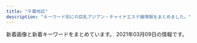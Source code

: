 ```yaml
---
title: "千葉地区"
description: "キーワード別にの巨乳アジアン・チャイナエステ嬢情報をまとめました。"
---
```


新着画像と新着キーワードをまとめています。
2021年03月09日の情報です。

<DmmAffiliateIns />
<KeywordTable
  shops={
    [
    {
        "img_links": [
            "https://beautytime.space/wp-content/uploads/2020/10/\u30a2\u30af\u30bb\u30b9\u30eb\u30fc\u30c81-1024x489.png",
            "https://beautytime.space/wp-content/uploads/elementor/thumbs/staff4-1-owelqgr00ctf493ev3w1zjia2cihf8zxnq49xc9hc0.png",
            "https://beautytime.space/wp-content/uploads/2021/02/\u4fa1\u683c\u886820210203.png",
            "https://beautytime.space/wp-content/uploads/elementor/thumbs/yuka-ozcekkmigd63r1e5f5x5o9jh9qtasedpnch7x9vmdc.jpg",
            "https://beautytime.space/wp-content/uploads/2020/10/\u30a2\u30af\u30bb\u30b9\u30eb\u30fc\u30c82-1024x485.png",
            "https://beautytime.space/wp-content/uploads/elementor/thumbs/ayumi-p1e4ai767xx5vz0xcqd8l3yfna7x76gyoesoburif4.jpg",
            "https://beautytime.space/wp-content/uploads/2020/10/DSC08765-scaled.jpg",
            "https://beautytime.space/wp-content/uploads/elementor/thumbs/rina3-ozcekvwkqdljmcxrlasoi6p0ed9pcrmhowb1olewao.jpg",
            "https://yoga.oceanwp.org/wp-content/uploads/2016/09/avatar.jpg",
            "https://beautytime.space/wp-content/uploads/elementor/thumbs/staff1-owelm8h5970yvf8lka2hrlxltxd0sa7f2sfm6ij9c0.jpg",
            "https://beautytime.space/wp-content/uploads/2020/10/mmexport1604140517606.jpg",
            "https://beautytime.space/wp-content/uploads/elementor/thumbs/momoka-ozibqvxhb6q62e0utffw4ofho13hl6viro9xk73h1c.jpg",
            "https://beautytime.space/wp-content/uploads/2021/02/\u30ad\u30e3\u30f3\u30da\u30fc\u30f34-2-768x543.png",
            "https://beautytime.space/wp-content/uploads/2020/10/\u30a2\u30af\u30bb\u30b9\u30eb\u30fc\u30c83-1024x483.png",
            "https://beautytime.space/wp-content/uploads/2020/11/\u30ed\u30d3\u30fc20201113.jpg"
        ],
        "station": "\u5317\u7fd2\u5fd7\u91ce\u99c5",
        "keywords": {},
        "name": "\u30d3\u30e5\u30fc\u30c6\u30a3\u30fc\u30bf\u30a4\u30e0",
        "url": "https://beautytime.space/"
    },
    {
        "keywords": {
            "85": 1,
            "92": 1,
            "C": 1,
            "89": 2,
            "D": 2,
            "E": 1
        },
        "station": "JR\u6d25\u7530\u6cbc\u99c5\u5317\u53e3",
        "img_links": [
            "http://fresh.estheya.com/css/top04.jpg",
            "http://fresh.estheya.com/css/left.jpg",
            "http://fresh.estheya.com/css/staff/staff03.jpg",
            "http://fresh.estheya.com/css/top01.jpg",
            "http://fresh.estheya.com/css/staff01.jpg",
            "http://fresh.estheya.com/css/staff04.jpg",
            "http://fresh.estheya.com/css/staff/staff02.jpg",
            "http://fresh.estheya.com/css/nav/nav04.png",
            "http://fresh.estheya.com/css/nav/nav06.png",
            "http://fresh.estheya.com/css/nav/nav02.png",
            "http://fresh.estheya.com/css/tel01.png",
            "http://fresh.estheya.com/css/nav/nav01.png",
            "http://fresh.estheya.com/css/staff02.jpg",
            "http://fresh.estheya.com/css/nav/nav03.png",
            "http://fresh.estheya.com/css/staff/staff01.jpg",
            "http://fresh.estheya.com/css/nav/nav05.png",
            "http://fresh.estheya.com/css/right.jpg",
            "http://fresh.estheya.com/css/staff03.jpg",
            "http://fresh.estheya.com/css/staff/staff04.jpg"
        ],
        "url": "http://fresh.estheya.com/",
        "name": "\u30d5\u30ec\u30c3\u30b7\u30e5\u30d5\u30eb\u30fc\u30c4"
    },
    {
        "url": "http://flower-esthe.net/",
        "name": "\u30b7\u30fc\u30af\u30ec\u30c3\u30c8\u30c7\u30fc\u30c8",
        "keywords": {
            "E": 2,
            "C": 1,
            "86": 3,
            "87": 1,
            "D": 2,
            "88": 1
        },
        "img_links": [
            "http://flower-esthe.net/img/noo.png",
            "http://flower-esthe.net/img/r3.jpg",
            "http://flower-esthe.net/img/st3.jpg",
            "http://flower-esthe.net/img/st4.jpg",
            "http://flower-esthe.net/img/st1.jpg",
            "http://flower-esthe.net/img/t5.jpg",
            "http://flower-esthe.net/img/top1.jpg",
            "http://flower-esthe.net/img/t2.jpg",
            "http://flower-esthe.net/img/t6.jpg",
            "http://flower-esthe.net/img/r4.jpg",
            "http://flower-esthe.net/img/st7.jpg",
            "http://flower-esthe.net/img/no.png",
            "http://flower-esthe.net/img/nosta.jpg",
            "http://flower-esthe.net/img/t4.jpg",
            "http://flower-esthe.net/img/stt3.jpg",
            "http://flower-esthe.net/img/f1.jpg",
            "http://flower-esthe.net/img/sm.jpg",
            "http://flower-esthe.net/img/r2.jpg",
            "http://flower-esthe.net/img/st6.jpg",
            "http://flower-esthe.net/img/st2.jpg",
            "http://flower-esthe.net/img/r1.jpg",
            "http://flower-esthe.net/img/t1.jpg",
            "http://flower-esthe.net/img/t3.jpg",
            "http://flower-esthe.net/img/stt1.jpg",
            "http://flower-esthe.net/img/st8.jpg"
        ],
        "station": "\u516b\u5343\u4ee3\u53f0\u99c5\u897f\u53e3"
    },
    {
        "station": "JR\u56db\u8857\u9053\u99c5\u5317\u53e3",
        "keywords": {
            "D": 2,
            "86": 2
        },
        "name": "\u304a\u304b\u3048\u308a",
        "img_links": [
            "http://www.cianzan.xyz/static/picture/nav-001.png",
            "http://www.cianzan.xyz/static/picture/nav-006.png",
            "http://www.cianzan.xyz/static/picture/top01.png",
            "http://www.cianzan.xyz/uploads/201207/1-20120G05I9133.jpg",
            "http://www.cianzan.xyz/static/picture/nav-004.png",
            "http://www.cianzan.xyz/uploads/201207/1-20120G05H03F.jpg",
            "http://www.cianzan.xyz/uploads/201204/1-20120414562N15.jpg",
            "http://www.cianzan.xyz/static/picture/top003.jpg",
            "http://www.cianzan.xyz/uploads/201204/1-20120414525DJ.jpg",
            "http://www.cianzan.xyz/static/picture/left.jpg",
            "http://www.cianzan.xyz/static/picture/nav-002.png",
            "http://www.cianzan.xyz/static/picture/tel.png",
            "http://www.cianzan.xyz/static/picture/right.jpg",
            "http://www.cianzan.xyz/static/picture/nav-005.png",
            "http://www.cianzan.xyz/static/picture/nav-003.png",
            "http://www.cianzan.xyz/uploads/201209/1-201209110351409.jpg",
            "http://www.cianzan.xyz/uploads/201209/1-20120911033J44.jpg"
        ],
        "url": "http://www.cianzan.xyz/"
    },
    {
        "keywords": {},
        "station": "\u52dd\u7530\u53f0\u99c5\u5357\u53e3",
        "img_links": [
            "http://www.e-niko.work/images/info.jpg",
            "http://www.e-niko.work/img/rio1.jpg",
            "http://www.e-niko.work/images/line.png",
            "http://www.e-niko.work/images/ta.jpg",
            "http://www.e-niko.work/images/news.jpg",
            "http://www.e-niko.work/images/4.jpg",
            "http://www.e-niko.work/images/staff_t.jpg",
            "http://www.e-niko.work/images/sys2.png",
            "http://www.e-niko.work/images/mobile.jpg",
            "http://www.e-niko.work/images/1.jpg",
            "http://www.e-niko.work/images/interior_t.jpg",
            "http://www.e-niko.work/images/head.jpg",
            "http://www.e-niko.work/images/int2.png",
            "http://www.e-niko.work/images/sys1.png",
            "http://www.e-niko.work/images/3.jpg",
            "http://www.e-niko.work/images/ac1.png",
            "http://www.e-niko.work/img/riri1.jpg",
            "http://www.e-niko.work/img/yuri1.jpg",
            "http://www.e-niko.work/images/int1.png",
            "http://www.e-niko.work/images/2.jpg",
            "http://www.e-niko.work/img/mika1.jpg",
            "http://www.e-niko.work/images/tel.jpg"
        ],
        "url": "http://www.e-niko.work/",
        "name": "\u7e01"
    },
    {
        "station": "JR\u6d25\u7530\u6cbc\u99c5\u5317\u53e3",
        "url": "http://n-rlx.com/",
        "keywords": {},
        "img_links": [
            "http://n-rlx.com/girl/011.jpg",
            "http://n-rlx.com/images/index_03.jpg",
            "http://n-rlx.com/images/qr20190828190925748.png",
            "http://n-rlx.com/images/rec_11.jpg",
            "http://n-rlx.com/girl/012.jpg",
            "http://n-rlx.com/images/index_22.jpg",
            "http://n-rlx.com/images/info.jpg",
            "http://n-rlx.com/images/03.jpg",
            "http://n-rlx.com/images/info_11.jpg",
            "http://n-rlx.com/images/index_04.jpg",
            "http://n-rlx.com/girl/00.jpg",
            "http://n-rlx.com/images/index_06.jpg",
            "http://n-rlx.com/images/staff_11.jpg",
            "http://n-rlx.com/images/index_07.jpg",
            "http://n-rlx.com/girl/010.jpg",
            "http://n-rlx.com/images/index_01.jpg",
            "http://n-rlx.com/images/index_16.jpg",
            "http://n-rlx.com/images/rec.jpg",
            "http://n-rlx.com/images/index_05.jpg",
            "http://n-rlx.com/images/index_02.jpg",
            "http://n-rlx.com/images/index_23.jpg",
            "http://n-rlx.com/images/index_11.jpg",
            "http://n-rlx.com/girl/09.jpg"
        ],
        "name": "\u30c0\u30a4\u30e4\u30e2\u30f3\u30c9"
    },
    {
        "keywords": {
            "93": 1,
            "C": 1,
            "E": 4,
            "D": 2,
            "89": 1,
            "G": 1,
            "86": 6
        },
        "url": "https://yumesato.relaxjp.com/",
        "name": "\u5922\u91cc \uff5e\u3086\u3081\u3055\u3068\uff5e",
        "station": "JR\u56db\u8857\u9053\u99c5\u5317\u53e3",
        "img_links": [
            "https://yumesato.relaxjp.com/css/nav/nav-004.png",
            "https://yumesato.relaxjp.com/css/staff/staff06-a.png",
            "https://yumesato.relaxjp.com/css/staff/staff08.png",
            "https://yumesato.relaxjp.com/css/nav/nav-005.png",
            "https://yumesato.relaxjp.com/css/nav/nav-003.png",
            "https://yumesato.relaxjp.com/css/staff/staff02.png",
            "https://yumesato.relaxjp.com/css/staff/staff07.png",
            "https://yumesato.relaxjp.com/css/nav/nav-006.png",
            "https://yumesato.relaxjp.com/css/staff/staff08-a.png",
            "https://yumesato.relaxjp.com/css/top02.png",
            "https://yumesato.relaxjp.com/css/staff/staff05-a.png",
            "https://yumesato.relaxjp.com/css/staff/staff03.png",
            "https://yumesato.relaxjp.com/css/staff/staff01.png",
            "https://yumesato.relaxjp.com/css/staff/staff03-a.png",
            "https://yumesato.relaxjp.com/css/top01.png",
            "https://yumesato.relaxjp.com/css/staff/staff07-a.png",
            "https://yumesato.relaxjp.com/css/staff/staff06.png",
            "https://yumesato.relaxjp.com/css/staff/staff004-a.png",
            "https://yumesato.relaxjp.com/css/nav/nav-001.png",
            "https://yumesato.relaxjp.com/css/staff/staff05.png",
            "https://yumesato.relaxjp.com/css/tel.png",
            "https://yumesato.relaxjp.com/css/staff/staff02-a.png",
            "https://yumesato.relaxjp.com/css/staff/staff004.png",
            "https://yumesato.relaxjp.com/css/staff/staff01-a.png",
            "https://yumesato.relaxjp.com/css/nav/nav-002.png"
        ]
    },
    {
        "station": "\u4eac\u6210\u5927\u4e45\u4fdd\u99c5",
        "name": "\u512a\u30fb\u3086\u3046",
        "url": "http://es-littlefairy.xyz/",
        "img_links": [
            "http://es-littlefairy.xyz/_src/31705013/nophoto.jpg",
            "http://es-littlefairy.xyz/_src/31705012/staff8.png",
            "http://es-littlefairy.xyz/_src/31705022/staff7.jpg",
            "http://es-littlefairy.xyz/_src/31705055/staff3.jpg",
            "http://es-littlefairy.xyz/_src/31705015/staff_line.png",
            "http://es-littlefairy.xyz/_src/31705048/staff_line.png",
            "http://es-littlefairy.xyz/_src/31705098/denpu.jpg",
            "http://es-littlefairy.xyz/_src/31705037/staff_line.png",
            "http://es-littlefairy.xyz/_src/31705050/staff3.jpg",
            "http://es-littlefairy.xyz/_src/36400656/staff8.jpg",
            "http://es-littlefairy.xyz/_src/36400671/1.png",
            "http://es-littlefairy.xyz/_src/31704941/staff3.jpg",
            "http://es-littlefairy.xyz/_src/31704980/sign.png",
            "http://es-littlefairy.xyz/_src/31704943/s1.png",
            "http://es-littlefairy.xyz/_src/36400658/nophoto.jpg",
            "http://es-littlefairy.xyz/_src/31705043/staff2.jpg",
            "http://es-littlefairy.xyz/_src/31704952/s3.png",
            "http://es-littlefairy.xyz/_src/31704998/staff8.png",
            "http://es-littlefairy.xyz/_src/31704946/3.png",
            "http://es-littlefairy.xyz/_src/31705102/sign.png",
            "http://es-littlefairy.xyz/_src/31705033/staff6.jpg",
            "http://es-littlefairy.xyz/_src/31705017/staff7.jpg",
            "http://es-littlefairy.xyz/_src/31704940/staff2.jpg",
            "http://es-littlefairy.xyz/_src/36400663/staff_line.png",
            "http://es-littlefairy.xyz/_src/31705034/nophoto.jpg",
            "http://es-littlefairy.xyz/_src/31705008/sign.png",
            "http://es-littlefairy.xyz/_src/31705002/sign.png",
            "http://es-littlefairy.xyz/_src/31705032/staff6.jpg",
            "http://es-littlefairy.xyz/_src/31704996/staff_line.png",
            "http://es-littlefairy.xyz/_src/31704938/s2.png",
            "http://es-littlefairy.xyz/_src/31705081/sign.png",
            "http://es-littlefairy.xyz/_src/36400657/staff8.jpg",
            "http://es-littlefairy.xyz/_src/31705004/s_staff.png",
            "http://es-littlefairy.xyz/_src/31704914/sign.png",
            "http://es-littlefairy.xyz/_src/31704960/end1.png",
            "http://es-littlefairy.xyz/_src/36400597/staff8.png",
            "http://es-littlefairy.xyz/_src/31704942/staff8.jpg",
            "http://es-littlefairy.xyz/_src/31705011/staff8.png",
            "http://es-littlefairy.xyz/_src/31705070/sign.png",
            "http://es-littlefairy.xyz/_src/31705023/nophoto.jpg",
            "http://es-littlefairy.xyz/_src/31705039/staff2.jpg",
            "http://es-littlefairy.xyz/_src/31705106/sign.png",
            "http://es-littlefairy.xyz/_src/31705085/sign.png",
            "http://es-littlefairy.xyz/_src/31705028/staff6.jpg",
            "http://es-littlefairy.xyz/_src/36400652/staff8.jpg",
            "http://es-littlefairy.xyz/_src/31705044/staff2.jpg",
            "http://es-littlefairy.xyz/_src/31705054/staff3.jpg",
            "http://es-littlefairy.xyz/_src/31705063/sign.png",
            "http://es-littlefairy.xyz/_src/31705045/nophoto.jpg",
            "http://es-littlefairy.xyz/_src/31705026/staff_line.png",
            "http://es-littlefairy.xyz/_src/31705021/staff7.jpg",
            "http://es-littlefairy.xyz/_src/31704948/1.png",
            "http://es-littlefairy.xyz/_src/31704981/sign.png",
            "http://es-littlefairy.xyz/_src/31705056/nophoto.jpg"
        ],
        "keywords": {}
    },
    {
        "url": "http://hosigo.jpn.cm/",
        "keywords": {
            "83": 1,
            "84": 1,
            "C": 13,
            "D": 2,
            "86": 1,
            "\u80f8": 2
        },
        "img_links": [
            "http://hosigo.a1.ests.co/upload/sites/49/2017/10/2017101005314727.jpg",
            "http://hosigo.jpn.cm/images/movie.jpg",
            "http://hosigo.jpn.cm/images/time.png",
            "http://hosigo.jpn.cm/images/room-0.jpg",
            "http://hosigo.a1.ests.co/upload/sites/49/2017/10/2017101005314746-240x360.jpg",
            "http://hosigo.jpn.cm/images/girl-z1.jpg",
            "http://hosigo.jpn.cm/images/mobile.jpg",
            "http://hosigo.jpn.cm/i/images/newface1.jpg",
            "http://hosigo.jpn.cm/images/s_chedule.jpg",
            "http://hosigo.jpn.cm/images/top.jpg",
            "http://hosigo.jpn.cm/images/room-3.jpg",
            "http://hosigo.jpn.cm/images/nei_bj3.jpg",
            "http://hosigo.jpn.cm/images/room-4.jpg",
            "http://hosigo.jpn.cm/images/s_staff1.jpg",
            "http://hosigo.jpn.cm/images/s_news.jpg",
            "http://hosigo.jpn.cm/images/s_link.jpg",
            "http://hosigo.jpn.cm/images/s_staff.jpg",
            "http://hosigo.a1.ests.co/upload/sites/49/2017/10/2017101005314727-240x360.jpg",
            "http://hosigo.jpn.cm/images/girl-z2.jpg",
            "http://hosigo.a1.ests.co/upload/sites/49/2017/10/2017101005314692-240x360.jpg",
            "http://hosigo.a1.ests.co/upload/sites/49/2017/10/2017101005314692.jpg",
            "http://hosigo.jpn.cm/images/room-1.jpg",
            "http://hosigo.jpn.cm/images/nei_bj2.jpg",
            "http://hosigo.a1.ests.co/upload/sites/49/2017/10/2017101005314746.jpg"
        ],
        "station": "\u52dd\u7530\u53f0\u99c5\u5357\u53e3",
        "name": "\u30b7\u30fc\u30af\u30ec\u30c3\u30c8"
    },
    {
        "station": "JR\u4e94\u4e95\u99c5\u897f\u53e3",
        "url": "http://iyasi-time.com/",
        "img_links": [
            "http://iyasi-time.com/images/top/top_01.jpg",
            "http://iyasi-time.com/images/home/top.jpg",
            "http://iyasi-time.com/images/top/top_04.jpg",
            "http://iyasi-time.com/images/top/top_02.jpg",
            "http://iyasi-time.com/images/top/top_05.jpg",
            "http://iyasi-time.com/images/top/top_06.jpg",
            "http://iyasi-time.com/images/top/top_03.jpg",
            "http://iyasi-time.com/images/staff_image/staf_08a.jpg",
            "http://iyasi-time.com/images/page_top.png",
            "http://iyasi-time.com/images/top/top_08.png"
        ],
        "keywords": {},
        "name": "\u5eb7\u697d\u5712-KOURAKUEN-"
    },
    {
        "keywords": {},
        "station": "\u52dd\u7530\u53f0\u99c5\u5357\u53e3",
        "img_links": [
            "http://iyashinokoi.este88.com/images/info.png",
            "http://iyashinokoi.este88.com/gals/cizuka1.jpg",
            "http://iyashinokoi.este88.com/images/acc04.jpg",
            "http://iyashinokoi.este88.com/img/r05.jpg",
            "http://iyashinokoi.este88.com/img/r04.jpg",
            "http://iyashinokoi.este88.com/images/acc02.jpg",
            "http://iyashinokoi.este88.com/images/kp3.png",
            "http://iyashinokoi.este88.com/gals/risa1.jpg",
            "http://iyashinokoi.este88.com/images/kp1.png",
            "http://iyashinokoi.este88.com/img/r03.jpg",
            "http://iyashinokoi.este88.com/images/kp2.png",
            "http://iyashinokoi.este88.com/images/acc03.jpg",
            "http://iyashinokoi.este88.com/images/acc01.jpg",
            "http://iyashinokoi.este88.com/img/r02.jpg",
            "http://iyashinokoi.este88.com/gals/yuyu1.jpg",
            "http://iyashinokoi.este88.com/gals/nana1.jpg",
            "http://iyashinokoi.este88.com/gals/miki1.jpg",
            "http://iyashinokoi.este88.com/gals/norika1.jpg",
            "http://iyashinokoi.este88.com/images/qr.jpg",
            "http://iyashinokoi.este88.com/img/r01.jpg"
        ],
        "url": "http://iyashinokoi.este88.com/",
        "name": "\u7652\u3057\u306e\u604b"
    },
    {
        "url": "http://aroma-massage.biz/",
        "station": "JR\u5e55\u5f35\u672c\u90f7\u99c5\u6771\u53e3",
        "img_links": [
            "http://aroma-massage.biz/images/tit2.jpg",
            "http://aroma-massage.biz/images/tit5.jpg",
            "http://aroma-massage.biz/images/m3.png",
            "http://aroma-massage.biz/images/cg04.jpg",
            "http://aroma-massage.biz/images/cg01.jpg",
            "http://aroma-massage.biz/images/m2.png",
            "http://aroma-massage.biz/images/no.png",
            "http://aroma-massage.biz/images/fla.jpg",
            "http://aroma-massage.biz/images/stat.jpg",
            "http://aroma-massage.biz/images/ro.jpg",
            "http://aroma-massage.biz/images/cg05.jpg",
            "http://aroma-massage.biz/images/m1.png",
            "http://aroma-massage.biz/images/m4.png",
            "http://aroma-massage.biz/images/stal.jpg",
            "http://aroma-massage.biz/images/tit6.jpg",
            "http://aroma-massage.biz/images/top.png",
            "http://aroma-massage.biz/images/m6.png",
            "http://aroma-massage.biz/images/r1.jpg",
            "http://aroma-massage.biz/images/tit3.jpg",
            "http://aroma-massage.biz/images/r2.jpg",
            "http://aroma-massage.biz/images/bul.jpg",
            "http://aroma-massage.biz/images/cg02.jpg",
            "http://aroma-massage.biz/images/cg03.jpg",
            "http://aroma-massage.biz/images/spt.png",
            "http://aroma-massage.biz/images/tit4.jpg",
            "http://aroma-massage.biz/images/m5.png",
            "http://aroma-massage.biz/images/tm.jpg",
            "http://aroma-massage.biz/images/bur.jpg",
            "http://aroma-massage.biz/images/accl.jpg",
            "http://aroma-massage.biz/images/cg051.jpg"
        ],
        "keywords": {
            "D": 5
        },
        "name": "Kagei -\u30ab\u30b2-"
    },
    {
        "url": "http://www.sakura-relax.xyz/",
        "keywords": {
            "90": 8,
            "D": 16,
            "\u5de8\u4e73": 12,
            "89": 16,
            "\u4e73": 12,
            "\u30bb\u30af\u30b7\u30fc": 6,
            "87": 16,
            "E": 24
        },
        "img_links": [
            "http://www.sakura-relax.xyz/files/033.jpg",
            "http://www.sakura-relax.xyz/images/b-online.png",
            "http://www.sakura-relax.xyz/photo_news/upimg/779835eabd0b716dfc_0.jpg",
            "http://www.sakura-relax.xyz/files/030.jpg",
            "http://www.sakura-relax.xyz/images/rsubt3.png",
            "http://www.sakura-relax.xyz/images/rsubt1.png",
            "http://www.sakura-relax.xyz/photo_news/upimg/215885f1a37aac2e3e_0.jpg",
            "http://www.sakura-relax.xyz/images/m2.jpg",
            "http://www.sakura-relax.xyz/images/m1.jpg",
            "http://www.sakura-relax.xyz/photo_news/upimg/190185eb4f804163a1_0.jpg",
            "http://www.sakura-relax.xyz/images/b-tel.png",
            "http://www.sakura-relax.xyz/photo_news/upimg/827105ecc9fb6cdf66_0.jpg",
            "http://www.sakura-relax.xyz/files/031-02.jpg",
            "http://www.sakura-relax.xyz/files/030-02.jpg",
            "http://www.sakura-relax.xyz/files/011-02.jpg",
            "http://www.sakura-relax.xyz/images/rsubt6.png",
            "http://www.sakura-relax.xyz/images/rsubt2.png",
            "http://www.sakura-relax.xyz/images/slider-img002.jpg",
            "http://www.sakura-relax.xyz/files/032.jpg",
            "http://www.sakura-relax.xyz/images/m6.jpg",
            "http://www.sakura-relax.xyz/files/033-02.jpg",
            "http://www.sakura-relax.xyz/photo_news/upimg/826735f59e51ce9198_0.jpg",
            "http://www.sakura-relax.xyz/images/rsubt5.png",
            "http://www.sakura-relax.xyz/images/rsubt7.png",
            "http://www.sakura-relax.xyz/images/tel2.png",
            "http://www.sakura-relax.xyz/images/m4.jpg",
            "http://www.sakura-relax.xyz/files/011.jpg",
            "http://www.sakura-relax.xyz/files/032-02.jpg",
            "http://www.sakura-relax.xyz/photo_news/upimg/540985f71445468556_0.jpg",
            "http://www.sakura-relax.xyz/photo_news/upimg/722845f04113e12e26_0.jpg",
            "http://www.sakura-relax.xyz/images/rsubt4.png",
            "http://www.sakura-relax.xyz/files/031.jpg",
            "http://www.sakura-relax.xyz/images/slider-img001.jpg",
            "http://www.sakura-relax.xyz/photo_news/upimg/96987600678235ec58_0.jpg",
            "http://www.sakura-relax.xyz/images/m3.jpg"
        ],
        "name": "\u685c",
        "station": "JR\u56db\u8857\u9053\u99c5\u5317\u53e3"
    },
    {
        "url": "http://cherry.estheya.com/",
        "station": "JR\u56db\u8857\u9053\u99c5\u5317\u53e3",
        "img_links": [
            "http://cherry.estheya.com/css/cam-001.jpg",
            "http://cherry.estheya.com/css/staff/staff009-b.jpg",
            "http://cherry.estheya.com/css/staff/staff11-c.jpg",
            "http://cherry.estheya.com/css/nav/nav-0004.jpg",
            "http://cherry.estheya.com/css/staff/staff00004-a.jpg",
            "http://cherry.estheya.com/css/nav/nav-00003.jpg",
            "http://cherry.estheya.com/css/staff/staff11-b.jpg",
            "http://cherry.estheya.com/css/staff/staff07-c.jpg",
            "http://cherry.estheya.com/css/staff/staff07-a.jpg",
            "http://cherry.estheya.com/css/nav/nav-0005.jpg",
            "http://cherry.estheya.com/css/staff/staff11-a.jpg",
            "http://cherry.estheya.com/css/nav/nav-0001.jpg",
            "http://cherry.estheya.com/css/staff/staff0009-c.jpg",
            "http://cherry.estheya.com/css/staff/staff005-a.jpg",
            "http://cherry.estheya.com/css/head01.jpg",
            "http://cherry.estheya.com/css/top003.jpg",
            "http://cherry.estheya.com/css/nav/nav-00002.jpg",
            "http://cherry.estheya.com/css/staff/staff07-b.jpg",
            "http://cherry.estheya.com/css/tel.png",
            "http://cherry.estheya.com/css/nav/nav-006.jpg",
            "http://cherry.estheya.com/css/staff/staff009-a.jpg"
        ],
        "keywords": {
            "90": 12,
            "91": 12,
            "C": 24,
            "E": 12,
            "92": 12,
            "D": 24,
            "88": 12,
            "86": 12
        },
        "name": "\u30c1\u30a7\u30ea\u30fc"
    },
    {
        "keywords": {
            "85": 5,
            "C": 13
        },
        "img_links": [
            "http://peach-est.com/staff/risa.jpg",
            "http://peach-est.com/img/index_09.jpg",
            "http://peach-est.com/staff/aki.jpg",
            "http://peach-est.com/staff/pic04.jpg",
            "http://peach-est.com/room/r-6.jpg",
            "http://peach-est.com/room/r-3.jpg",
            "http://peach-est.com/room/r-5.jpg",
            "http://peach-est.com/room/r-1.jpg",
            "http://peach-est.com/img/index22.jpg",
            "http://peach-est.com/img/index_03.jpg",
            "http://peach-est.com/staff/mimi.jpg",
            "http://peach-est.com/staff/moe.jpg",
            "http://peach-est.com/staff/yuyu.jpg",
            "http://peach-est.com/staff/mina.jpg",
            "http://peach-est.com/staff/yuna.jpg",
            "http://peach-est.com/staff/ayaka.jpg",
            "http://peach-est.com/img/st1-1.jpg",
            "http://peach-est.com/images/staff/staff-1-3.jpg",
            "http://peach-est.com/img/index_06.jpg",
            "http://peach-est.com/staff/nana.jpg"
        ],
        "url": "http://peach-est.com/",
        "station": "JR\u7a32\u6bdb\u99c5\u6771\u53e3",
        "name": "\u30d4\u30fc\u30c1"
    },
    {
        "keywords": {
            "C": 14,
            "E": 1,
            "86": 3,
            "D": 2
        },
        "img_links": [
            "http://yasuragi.jps.cm/images/r1.jpg",
            "http://yasuragi.jps.cm/images/room4.jpg",
            "http://yasuragi.jps.cm/photos/sites/52/2019/07/2019071306262265.jpg",
            "http://yasuragi.jps.cm/images/news_dz.jpg",
            "http://yasuragi.jps.cm/images/top1.jpg",
            "http://yasuragi.jps.cm/photos/sites/52/2017/01/staff3.jpg",
            "http://yasuragi.jps.cm/images/room2.jpg",
            "http://yasuragi.jps.cm/images/news2.jpg",
            "http://yasuragi.jps.cm/photos/sites/52/2021/02/202102170516289.jpg",
            "http://yasuragi.jps.cm/photos/sites/52/2020/12/2020121904260837.jpg",
            "http://yasuragi.jps.cm/images/mobile.jpg",
            "http://yasuragi.jps.cm/images/room3.jpg",
            "http://yasuragi.jps.cm/images/top2.jpg",
            "http://yasuragi.jps.cm/photos/sites/52/2020/12/2020120108410335.jpg",
            "http://yasuragi.jps.cm/images/news.jpg",
            "http://yasuragi.jps.cm/images/top.jpg",
            "http://yasuragi.jps.cm/images/staff1.jpg",
            "http://yasuragi.jps.cm/images/room1.jpg"
        ],
        "url": "http://yasuragi.jps.cm/",
        "name": "\u3084\u3059\u3089\u304e",
        "station": "\u5343\u8449\u4e2d\u592e\u99c5\u6771\u53e3"
    },
    {
        "url": "http://www.es-bluehawai.com/",
        "name": "BLUE\u30cf\u30ef\u30a4",
        "keywords": {
            "88": 2,
            "86": 4,
            "D": 10,
            "87": 8,
            "C": 4
        },
        "img_links": [
            "http://www.es-bluehawai.com/files/014-02.jpg",
            "http://www.es-bluehawai.com/files/010.jpg",
            "http://www.es-bluehawai.com/files/010-02.jpg",
            "http://www.es-bluehawai.com/images/goback.jpg",
            "http://www.es-bluehawai.com/files/008-02.jpg",
            "http://www.es-bluehawai.com/files/009.jpg",
            "http://www.es-bluehawai.com/files/013-02.jpg",
            "http://www.es-bluehawai.com/files/011-02.jpg",
            "http://www.es-bluehawai.com/files/014.jpg",
            "http://www.es-bluehawai.com/images/infoSlide01.jpg",
            "http://www.es-bluehawai.com/files/009-02.jpg",
            "http://www.es-bluehawai.com/files/008.jpg",
            "http://www.es-bluehawai.com/images/concept.jpg",
            "http://www.es-bluehawai.com/files/011.jpg",
            "http://www.es-bluehawai.com/images/coverParts.png",
            "http://www.es-bluehawai.com/images/attention.png",
            "http://www.es-bluehawai.com/files/013.jpg",
            "http://www.es-bluehawai.com/files/012.jpg",
            "http://www.es-bluehawai.com/files/012-02.jpg"
        ],
        "station": "JR\u6d25\u7530\u6cbc\u99c5\u5317\u53e3"
    },
    {
        "url": "https://www.orange-relaxation.com/",
        "keywords": {
            "C": 7
        },
        "img_links": [
            "https://static.wixstatic.com/media/656261_f19819762927421fbc7e462b610e64db~mv2.jpg",
            "https://static.wixstatic.com/media/656261_d5f654a2160b48ac899281411259fefe~mv2.jpg",
            "https://static.wixstatic.com/media/656261_352bc4d873814c08890c13c58d54ed11~mv2.jpg",
            "https://static.wixstatic.com/media/656261_cd548a1ebd6547bca0b1f7902b51ec53~mv2.jpg",
            "https://static.wixstatic.com/media/656261_dc91ba7dbcfd49cf94b6f33f427eabc4~mv2.jpg",
            "https://static.wixstatic.com/media/656261_1e3c42dadc4c43f6a67e3c43ab3a7e86~mv2.jpg",
            "https://static.wixstatic.com/media/656261_13b56d76ba4b4f3fbdd2d614b7f3131a~mv2.jpg"
        ],
        "name": "Orange \u30aa\u30e9\u30f3\u30b8\u30e5",
        "station": "JR\u8607\u6211\u99c5"
    },
    {
        "url": "http://www.ikoi-este.com/",
        "keywords": {},
        "img_links": [
            "http://www.ikoi-este.com/images/girl/gal_1912231126291577068038005.jpg",
            "http://www.ikoi-este.com/images/interior/s4.jpg",
            "http://www.ikoi-este.com/sp/img/2.jpg",
            "http://www.ikoi-este.com/i/images/1.jpg",
            "http://www.ikoi-este.com/images/girl/gal_1912231129151577068241005.jpg",
            "http://www.ikoi-este.com/images/contents.jpg",
            "http://www.ikoi-este.com/i/images/4.jpg",
            "http://www.ikoi-este.com/images/interior/s5.jpg",
            "http://www.ikoi-este.com/images/menu/contents_off.jpg",
            "http://www.ikoi-este.com/i/images/6.jpg",
            "http://www.ikoi-este.com/images/interior/s1.jpg",
            "http://www.ikoi-este.com/images/y.jpg",
            "http://www.ikoi-este.com/sp/img/5.jpg",
            "http://www.ikoi-este.com/images/interior/s3.jpg",
            "http://www.ikoi-este.com/images/girl/gal_1912231126291577068038004.jpg",
            "http://www.ikoi-este.com/images/girl/gal_1912231124271577067869005.jpg",
            "http://www.ikoi-este.com/images/girl/gal_1912231129151577068241004.jpg",
            "http://www.ikoi-este.com/i/images/5.jpg",
            "http://www.ikoi-este.com/images/interior/s2.jpg",
            "http://www.ikoi-este.com/i/images/2.jpg",
            "http://www.ikoi-este.com/images/girl/gal_1912231124271577067869004.jpg",
            "http://www.ikoi-este.com/images/menu/interior_off.jpg",
            "http://www.ikoi-este.com/sp/img/3.jpg",
            "http://www.ikoi-este.com/images/interior/1.jpg",
            "http://www.ikoi-este.com/sp/img/1.jpg",
            "http://www.ikoi-este.com/sp/img/4.jpg",
            "http://www.ikoi-este.com/i/images/3.jpg",
            "http://www.ikoi-este.com/images/menu/top_off.jpg",
            "http://www.ikoi-este.com/images/interior/s6.jpg",
            "http://www.ikoi-este.com/sp/img/6.jpg",
            "http://www.ikoi-este.com/images/menu/staff_off.jpg"
        ],
        "station": "JR\u6210\u7530\u99c5",
        "name": "\u3044\u3053\u3044 \u61a9"
    },
    {
        "img_links": [
            "http://sweety-est.com/images/nav-001.png",
            "http://sweety-est.com/images/nav-005.png",
            "http://sweety-est.com/images/nav-006.png",
            "http://sweety-est.com/images/no.png",
            "http://sweety-est.com/images/nav-004.png",
            "http://sweety-est.com/images/cg03.jpg",
            "http://sweety-est.com/images/nav-002.png",
            "http://sweety-est.com/images/top001.png",
            "http://sweety-est.com/images/cg02.jpg",
            "http://sweety-est.com/images/cg06.jpg",
            "http://sweety-est.com/images/cg04.jpg",
            "http://sweety-est.com/images/cg041.jpg",
            "http://sweety-est.com/images/cg05.jpg",
            "http://sweety-est.com/images/cg01.jpg",
            "http://sweety-est.com/images/nav-003.png",
            "http://sweety-est.com/images/tel.png"
        ],
        "keywords": {
            "86": 6,
            "D": 6
        },
        "station": "JR\u5e55\u5f35\u99c5\u5317\u53e3",
        "url": "http://sweety-est.com/",
        "name": "\u60a0\u60a0"
    },
    {
        "url": "http://www.shimai.mensnv.com/",
        "keywords": {
            "D": 32,
            "87": 16,
            "\u30bb\u30af\u30b7\u30fc": 4,
            "86": 16,
            "C": 16,
            "85": 8,
            "88": 8
        },
        "name": "\u59c9\u59b9",
        "img_links": [
            "http://www.shimai.mensnv.com/images/slider-img001.jpg",
            "http://www.shimai.mensnv.com/files/015.jpg",
            "http://www.shimai.mensnv.com/images/m1.jpg",
            "http://www.shimai.mensnv.com/photo_news/upimg/857365dbbdfaf0b694_0.jpg",
            "http://www.shimai.mensnv.com/files/010.jpg",
            "http://www.shimai.mensnv.com/photo_news/upimg/589715e1d14bb52bc8_1.jpg",
            "http://www.shimai.mensnv.com/images/slider-img002.jpg",
            "http://www.shimai.mensnv.com/images/s_message.png",
            "http://www.shimai.mensnv.com/photo_news/upimg/316335e40d2eda583b_0.jpg",
            "http://www.shimai.mensnv.com/photo_news/upimg/375625da9706e25811_0.jpg",
            "http://www.shimai.mensnv.com/images/m6.jpg",
            "http://www.shimai.mensnv.com/files/002.jpg",
            "http://www.shimai.mensnv.com/images/m4.jpg",
            "http://www.shimai.mensnv.com/images/s_pickup.png",
            "http://www.shimai.mensnv.com/files/014.jpg",
            "http://www.shimai.mensnv.com/images/m3.jpg",
            "http://www.shimai.mensnv.com/images/s_top_therapist.png",
            "http://www.shimai.mensnv.com/images/m2.jpg",
            "http://www.shimai.mensnv.com/files/011.jpg",
            "http://www.shimai.mensnv.com/files/003.jpg",
            "http://www.shimai.mensnv.com/photo_news/upimg/896875ef46b9aead32_0.jpg",
            "http://www.shimai.mensnv.com/images/s_news.png",
            "http://www.shimai.mensnv.com/photo_news/upimg/589715e1d14bb52bc8_0.jpg",
            "http://www.shimai.mensnv.com/photo_news/upimg/483155da01ceb53a04_0.jpg"
        ],
        "station": "\u52dd\u7530\u53f0\u99c5\u5357\u53e3"
    },
    {
        "keywords": {
            "\u4e73": 3
        },
        "url": "http://www.with-you.xyz/",
        "img_links": [
            "http://www.with-you.xyz/Uploads/News/603c771dd0d06.jpg",
            "http://www.with-you.xyz/Uploads/News/60331355bced0.jpg",
            "http://www.with-you.xyz/Uploads/News/6029da8ea58af.jpg",
            "http://www.with-you.xyz/Uploads/News/600f7262727f6.jpg",
            "http://www.with-you.xyz/ueditor/php/upload/image/20180507/1525658571678747.png",
            "http://www.with-you.xyz/Uploads/News/6005270408196.jpg",
            "http://www.with-you.xyz/Uploads/News/6045c8ad0f0ea.jpg",
            "http://www.with-you.xyz/Uploads/News/5ffd0251c2433.jpg",
            "http://www.with-you.xyz/Public/Reception/picture/staff-bar.png",
            "http://www.with-you.xyz/ueditor/php/upload/image/20180508/1525743116677647.jpg",
            "http://www.with-you.xyz/Uploads/user/5aefb12fd808d.jpg",
            "http://www.with-you.xyz/Uploads/user/5aefb0beaf05c.jpg",
            "http://www.with-you.xyz/ueditor/php/upload/image/20180507/1525658576587164.png",
            "http://www.with-you.xyz/Uploads/user/5aefb1192c299.jpg",
            "http://www.with-you.xyz/Uploads/News/5fe92e49363e9.jpg",
            "http://www.with-you.xyz/Uploads/News/5ff2c3143fde1.jpg",
            "http://www.with-you.xyz/Public/Reception/picture/pick_staff6.jpg",
            "http://www.with-you.xyz/Uploads/News/6018e6a2e615d.jpg",
            "http://www.with-you.xyz/Public/Reception/picture/news.png",
            "http://www.with-you.xyz/Uploads/News/6020f6f77b88e.jpg",
            "http://www.with-you.xyz/ueditor/php/upload/image/20180509/1525834473168892.png",
            "http://www.with-you.xyz/ueditor/php/upload/image/20180508/1525743921831574.png",
            "http://www.with-you.xyz/Uploads/user/5aefb0da5df20.jpg"
        ],
        "station": "JR\u5343\u8449\u99c5\u6771\u53e3",
        "name": "with you"
    },
    {
        "img_links": [
            "http://xn--cckzerb5br7a.net/images/cg04.jpg",
            "http://xn--cckzerb5br7a.net/images/cg03.jpg",
            "http://xn--cckzerb5br7a.net/images/cg05.jpg",
            "http://xn--cckzerb5br7a.net/images/cg02.jpg",
            "http://xn--cckzerb5br7a.net/images/cg01.jpg",
            "http://xn--cckzerb5br7a.net/images/bj3.jpg"
        ],
        "url": "http://xn--cckzerb5br7a.net/",
        "name": "\u685c",
        "keywords": {
            "E": 2,
            "D": 3,
            "87": 1,
            "85": 1,
            "86": 3
        },
        "station": "\u5317\u7fd2\u5fd7\u91ce\u99c5"
    },
    {
        "station": "JR\u6d25\u7530\u6cbc\u99c5\u5317\u53e3",
        "name": "utopia \uff5e\u30e6\u30fc\u30c8\u30d4\u30a2\uff5e",
        "keywords": {},
        "url": "http://utopia.relax-good.com/",
        "img_links": [
            "http://utopia.relax-good.com/img/cast/akane-01.jpg",
            "http://utopia.relax-good.com/img/cast/yuki-01.jpg",
            "http://utopia.relax-good.com/img/cast/nana-01.jpg",
            "http://utopia.relax-good.com/img/cast/aki-02.jpg",
            "http://menlog.net/link/menlog8831.jpg",
            "http://utopia.relax-good.com/img/cast/rina-02.jpg",
            "http://utopia.relax-good.com/img/cast/kaori-02.jpg",
            "https://scdn.line-apps.com/n/line_add_friends/btn/ja.png",
            "http://utopia.relax-good.com/img/cast/natsumi-02.jpg",
            "http://utopia.relax-good.com/img/cast/miya-01.jpg",
            "http://utopia.relax-good.com/img/cast/emi-01.jpg",
            "http://utopia.relax-good.com/img/cast/uc.jpg",
            "http://utopia.relax-good.com/img/interior/lobby.jpg",
            "http://utopia.relax-good.com/img/cast/mari-02.jpg",
            "http://utopia.relax-good.com/img/cast/miyu-01.jpg",
            "http://utopia.relax-good.com/img/line_mark.png",
            "https://qr-official.line.me/sid/M/vig0320r.png",
            "http://utopia.relax-good.com/img/cast/mina-01.jpg",
            "http://utopia.relax-good.com/img/cast/rumi-05.jpg",
            "http://utopia.relax-good.com/img/cast/momo-01.jpg",
            "http://utopia.relax-good.com/img/banners/20161121110248_DHQPVQBC_UXZGZTLA.jpg"
        ]
    },
    {
        "station": "JR\u8302\u539f\u99c5",
        "name": "HARU",
        "keywords": {
            "D": 12,
            "E": 3,
            "84": 3,
            "\u80f8": 2,
            "82": 6,
            "83": 9,
            "C": 3
        },
        "img_links": [
            "https://www.harurelaxation.com/prof/1/02.jpg",
            "https://www.harurelaxation.com/img/tmp/sns_bt1.png",
            "https://www.harurelaxation.com/prof/5/02.jpg",
            "https://www.harurelaxation.com/prof/6/02.jpg",
            "https://www.harurelaxation.com/prof/3/top.jpg",
            "https://www.harurelaxation.com/prof/7/02.jpg",
            "https://www.harurelaxation.com/prof/1/top.jpg",
            "https://www.harurelaxation.com/prof/8/02.jpg",
            "https://www.harurelaxation.com/prof/5/top.jpg",
            "https://www.harurelaxation.com/prof/7/top.jpg",
            "https://www.harurelaxation.com/prof/7/01.jpg",
            "https://www.harurelaxation.com/prof/6/top.jpg",
            "https://www.harurelaxation.com/prof/6/01.jpg",
            "https://www.harurelaxation.com/prof/5/01.jpg",
            "https://www.harurelaxation.com/img/all/loader.png",
            "https://www.harurelaxation.com/img/tmp/sns_bt2.png",
            "https://www.harurelaxation.com/prof/3/02.jpg",
            "https://www.harurelaxation.com/prof/1/01.jpg",
            "https://www.harurelaxation.com/prof/3/01.jpg",
            "https://www.harurelaxation.com/prof/8/top.jpg",
            "https://www.harurelaxation.com/prof/8/01.jpg"
        ],
        "url": "https://www.harurelaxation.com/"
    },
    {
        "img_links": [],
        "name": "\u7d2b\u82d1",
        "keywords": {},
        "url": "http://milkiyway.xyz/",
        "station": "JR\u5e55\u5f35\u672c\u90f7\u99c5\u6771\u53e3"
    },
    {
        "station": "JR\u8607\u6211\u99c5\u897f\u53e3",
        "url": "https://dream.jpn.mn/",
        "keywords": {
            "E": 1,
            "C": 13,
            "86": 2,
            "88": 1,
            "F": 1,
            "D": 3,
            "85": 2
        },
        "img_links": [
            "https://dream.jpn.mn/photos/sites/69/2021/02/2021020705595889.jpg",
            "https://dream.jpn.mn/images/s_link.png",
            "https://dream.jpn.mn/photos/sites/69/2021/02/202102070559573.jpg",
            "https://dream.jpn.mn/images/ac.jpg",
            "https://dream.jpn.mn/images/bj1.jpg",
            "https://dream.jpn.mn/images/room3.jpg",
            "https://dream.jpn.mn/images/info2.jpg",
            "https://dream.jpn.mn/images/s_staff.png",
            "https://dream.jpn.mn/photos/sites/69/2021/02/202102250653273.jpg",
            "https://dream.jpn.mn/images/info1.jpg",
            "https://dream.jpn.mn/images/s_infomation.jpg",
            "https://dream.jpn.mn/images/room1.jpg",
            "https://dream.jpn.mn/images/room4.jpg",
            "https://dream.jpn.mn/photos/sites/69/2021/02/2021020705595612.jpg",
            "https://dream.jpn.mn/images/s_pick.jpg",
            "https://dream.jpn.mn/photos/sites/69/2021/02/2021020705595732.jpg",
            "https://dream.jpn.mn/images/mobile.jpg",
            "https://dream.jpn.mn/images/room2.jpg",
            "https://dream.jpn.mn/images/bj3.jpg",
            "https://dream.jpn.mn/images/info3.jpg",
            "https://dream.jpn.mn/images/top.png",
            "https://dream.jpn.mn/images/s_service.jpg"
        ],
        "name": "\u30aa\u30ea\u30a8\u30f3\u30bf\u30eb\u30c9\u30ea\u30fc\u30e0"
    },
    {
        "station": "\u5b9f\u7c7e\u99c5\u5317\u53e3",
        "img_links": [
            "https://tsudanuma-massage.com/room/room-l6.jpg",
            "https://tsudanuma-massage.com/staff/nana-s1.jpg",
            "https://tsudanuma-massage.com/staff/sakura-l1.jpg",
            "https://tsudanuma-massage.com/2019/08/12/IMG_9296.jpg",
            "https://tsudanuma-massage.com/images/top1.jpg",
            "https://tsudanuma-massage.com/button/staff.png",
            "https://tsudanuma-massage.com/staff/mimi-s1.jpg",
            "https://tsudanuma-massage.com/images/qrcode.png",
            "https://tsudanuma-massage.com/2019/12/02/eri-s1.jpg",
            "https://tsudanuma-massage.com/staff/rinrin-s1.jpg",
            "https://tsudanuma-massage.com/staff/kiki-l1.jpg",
            "https://tsudanuma-massage.com/staff/haru-s1.jpg",
            "https://tsudanuma-massage.com/staff/kiki-s1.jpg",
            "https://scdn.line-apps.com/n/line_add_friends/btn/ja.png",
            "https://tsudanuma-massage.com/room/room-l3.jpg",
            "https://tsudanuma-massage.com/2019/08/21/sakura-s1.jpg",
            "https://tsudanuma-massage.com/images/footer-l.png",
            "https://tsudanuma-massage.com/button/blog.png",
            "https://tsudanuma-massage.com/button/home.png",
            "https://tsudanuma-massage.com/icon/line.png",
            "https://tsudanuma-massage.com/staff/eri-l1.jpg",
            "https://tsudanuma-massage.com/images/flower.png",
            "https://tsudanuma-massage.com/images/header3.png",
            "https://tsudanuma-massage.com/staff/nana-l1.jpg",
            "https://tsudanuma-massage.com/staff/mari-s1.jpg",
            "https://tsudanuma-massage.com/line/parking.png",
            "https://tsudanuma-massage.com/2019/10/01/sakura-s1.jpg",
            "https://tsudanuma-massage.com/menu/staff.png",
            "https://tsudanuma-massage.com/icon/twitter.png",
            "https://tsudanuma-massage.com/staff/eri-s1.jpg",
            "https://tsudanuma-massage.com/images/camp.jpg",
            "https://tsudanuma-massage.com/images/main-small.jpg",
            "https://tsudanuma-massage.com/menu/info.png",
            "https://tsudanuma-massage.com/staff/hana-s1.jpg",
            "https://tsudanuma-massage.com/staff/mari-l1.jpg",
            "https://tsudanuma-massage.com/2020/09/29/haru-s1.jpg",
            "https://tsudanuma-massage.com/menu/blog.png",
            "https://tsudanuma-massage.com/images/top3.jpg",
            "https://tsudanuma-massage.com/room/room-l4.jpg",
            "https://tsudanuma-massage.com/staff/sakura-s1.jpg",
            "https://tsudanuma-massage.com/2019/12/02/kiki-s1.jpg",
            "https://tsudanuma-massage.com/images/main-sp.jpg",
            "https://tsudanuma-massage.com/menu/home.png",
            "https://tsudanuma-massage.com/room/room-l5.jpg",
            "https://tsudanuma-massage.com/icon/facebook.png",
            "https://tsudanuma-massage.com/staff/mimi-l1.jpg",
            "https://tsudanuma-massage.com/line/line_friend.png",
            "https://tsudanuma-massage.com/images/top2.jpg",
            "https://tsudanuma-massage.com/2020/11/15/nana-s1.jpg",
            "https://tsudanuma-massage.com/2019/12/15/rinrin-s1.jpg",
            "https://tsudanuma-massage.com/link/mens-esthe.png",
            "https://tsudanuma-massage.com/images/main-top.jpg",
            "https://tsudanuma-massage.com/staff/hana-l1.jpg",
            "https://tsudanuma-massage.com/images/top0.jpg",
            "https://tsudanuma-massage.com/staff/haru-l1.jpg",
            "https://tsudanuma-massage.com/room/room-l1.jpg",
            "https://tsudanuma-massage.com/room/room-l2.jpg",
            "https://tsudanuma-massage.com/2020/03/11/mimi-s1.jpg",
            "https://tsudanuma-massage.com/line/10min_present.png",
            "https://tsudanuma-massage.com/staff/rinrin-l1.jpg",
            "https://tsudanuma-massage.com/icon/yelp.png",
            "https://tsudanuma-massage.com/images/footer-r.png",
            "https://tsudanuma-massage.com/images/clear.png"
        ],
        "keywords": {},
        "url": "https://tsudanuma-massage.com/",
        "name": "\u56de\u751f\u5802"
    },
    {
        "name": "\u8309\u8389\u82b1",
        "img_links": [
            "http://massage-est.net/images/nav-006.png",
            "http://massage-est.net/images/nav-003.png",
            "http://massage-est.net/images/no.png",
            "http://massage-est.net/images/cg05.jpg",
            "http://massage-est.net/images/cg02.jpg",
            "http://massage-est.net/images/tel.png",
            "http://massage-est.net/images/nav-004.png",
            "http://massage-est.net/images/nav-002.png",
            "http://massage-est.net/images/nav-005.png",
            "http://massage-est.net/images/nav-001.png"
        ],
        "keywords": {
            "86": 2,
            "D": 2
        },
        "station": "JR\u516b\u5e61\u5bbf\u99c5\u897f\u53e3",
        "url": "http://massage-est.net/"
    },
    {
        "name": "\u7f8e\u9b54\u5973",
        "station": "\u9ad8\u6839\u6728\u6238\u99c5\u5317\u53e3",
        "keywords": {
            "88": 1,
            "D": 10,
            "C": 3,
            "86": 2,
            "84": 4,
            "85": 6
        },
        "img_links": [
            "http://yureloyuli.xyz/uploads/200317/1-20031F92052106.jpg",
            "http://yureloyuli.xyz/static/picture/bar-inte.png",
            "http://yureloyuli.xyz/uploads/200722/1-200H215404S47.jpg",
            "http://yureloyuli.xyz/static/picture/bar-girls.png",
            "http://yureloyuli.xyz/static/picture/info1.jpg",
            "http://yureloyuli.xyz/static/picture/info2.jpg",
            "http://yureloyuli.xyz/static/picture/bar-infomation.png",
            "http://yureloyuli.xyz/uploads/200912/1-200912104044951.jpg",
            "http://yureloyuli.xyz/uploads/200218/1-20021Q20511212.jpg",
            "http://yureloyuli.xyz/uploads/200324/1-20032409411K31.jpg",
            "http://yureloyuli.xyz/static/picture/girls-bar.png",
            "http://yureloyuli.xyz/uploads/200206/1-20020616251Q12.jpg",
            "http://yureloyuli.xyz/static/picture/bar-news.png",
            "http://yureloyuli.xyz/static/picture/info_text.jpg",
            "http://yureloyuli.xyz/uploads/210204/1-210204142K0J1.jpg",
            "http://yureloyuli.xyz/uploads/210102/1-210102131F3W2.jpg",
            "http://yureloyuli.xyz/uploads/210218/1-21021Q55420226.jpg",
            "http://yureloyuli.xyz/uploads/200228/1-20022P91635N0.jpg",
            "http://yureloyuli.xyz/uploads/210308/1-21030Q02F2R6.jpg",
            "http://yureloyuli.xyz/uploads/200326/1-200326091KT30.jpg",
            "http://yureloyuli.xyz/uploads/201113/1-201113153614922.jpg",
            "http://yureloyuli.xyz/uploads/200706/1-200F6092015B8.jpg"
        ],
        "url": "http://yureloyuli.xyz/"
    },
    {
        "keywords": {
            "86": 9,
            "D": 4
        },
        "img_links": [
            "http://nymphe-est.net/img/sta6.jpg",
            "http://nymphe-est.net/img/st1.jpg",
            "http://nymphe-est.net/img/fla.jpg",
            "http://nymphe-est.net/img/st2.jpg",
            "http://nymphe-est.net/img/r1.jpg",
            "http://nymphe-est.net/img/st7.jpg",
            "http://nymphe-est.net/img/no.png",
            "http://nymphe-est.net/img/sta7.jpg",
            "http://nymphe-est.net/img/top.jpg",
            "http://nymphe-est.net/img/st6.jpg",
            "http://nymphe-est.net/img/eve.jpg",
            "http://nymphe-est.net/img/sta1.jpg",
            "http://nymphe-est.net/img/sta2.jpg"
        ],
        "name": "\u30af\u30ed\u30fc\u30d0\u30fc",
        "url": "http://nymphe-est.net/",
        "station": "\u4eac\u6210\u81fc\u4e95\u99c5\u5357\u53e3"
    },
    {
        "url": "https://inage-mensesthe.com/",
        "station": "JR\u7a32\u6bdb\u99c5\u6771\u53e3",
        "keywords": {
            "87": 8,
            "90": 8,
            "85": 8,
            "88": 16,
            "86": 8,
            "84": 8
        },
        "name": "Sherry",
        "img_links": [
            "https://inage-mensesthe.com/footer/footer-staff.png",
            "https://inage-mensesthe.com/staff/sachi-l1.jpg",
            "https://inage-mensesthe.com/staff/mai-s4.jpg",
            "https://inage-mensesthe.com/staff/satomi-s2.jpg",
            "https://inage-mensesthe.com/images/main1.jpg",
            "https://inage-mensesthe.com/staff/coco-s2.jpg",
            "https://inage-mensesthe.com/staff/mai-l4.jpg",
            "https://inage-mensesthe.com/staff/sachi-s2.jpg",
            "https://inage-mensesthe.com/staff/nana-top.jpg",
            "https://inage-mensesthe.com/staff/sachi-s3.jpg",
            "https://inage-mensesthe.com/staff/sachi-l4.jpg",
            "https://inage-mensesthe.com/room/room-l3.jpg",
            "https://inage-mensesthe.com/room/room-l4.jpg",
            "https://inage-mensesthe.com/staff/momoka-s1.jpg",
            "https://inage-mensesthe.com/staff/coco-l3.jpg",
            "https://inage-mensesthe.com/images/clear.png",
            "https://inage-mensesthe.com/staff/sachi-top.jpg",
            "https://inage-mensesthe.com/massage/2021/01/28/nana-s1.jpg",
            "https://inage-mensesthe.com/footer/footer-tel.png",
            "https://inage-mensesthe.com/staff/momoka-top.jpg",
            "https://inage-mensesthe.com/staff/nana-l1.jpg",
            "https://inage-mensesthe.com/staff/satomi-l3.jpg",
            "https://inage-mensesthe.com/staff/sora-l1.jpg",
            "https://inage-mensesthe.com/massage/2021/01/25/emi-s1.jpg",
            "https://inage-mensesthe.com/staff/mai-s1.jpg",
            "https://inage-mensesthe.com/images/header3.png",
            "https://inage-mensesthe.com/staff/coco-l4.jpg",
            "https://inage-mensesthe.com/staff/mai-top.jpg",
            "https://inage-mensesthe.com/staff/sora-top.jpg",
            "https://inage-mensesthe.com/staff/sachi-l3.jpg",
            "https://inage-mensesthe.com/staff/mai-s3.jpg",
            "https://inage-mensesthe.com/icon/line.png",
            "https://inage-mensesthe.com/staff/coco-s1.jpg",
            "https://inage-mensesthe.com/staff/mai-s2.jpg",
            "https://inage-mensesthe.com/staff/mai-l3.jpg",
            "https://inage-mensesthe.com/images/esthe2.jpg",
            "https://inage-mensesthe.com/massage/2020/12/18/momoka-s1.jpg",
            "https://inage-mensesthe.com/images/esthe1.jpg",
            "https://inage-mensesthe.com/staff/coco-s4.jpg",
            "https://inage-mensesthe.com/images/main-sp.jpg",
            "https://inage-mensesthe.com/staff/satomi-top.jpg",
            "https://inage-mensesthe.com/images/esthe3.jpg",
            "https://inage-mensesthe.com/staff/satomi-s1.jpg",
            "https://inage-mensesthe.com/staff/sachi-s4.jpg",
            "https://inage-mensesthe.com/icon/yelp.png",
            "https://inage-mensesthe.com/staff/momoka-l1.jpg",
            "https://inage-mensesthe.com/staff/satomi-s3.jpg",
            "https://inage-mensesthe.com/images/qrcode.png",
            "https://inage-mensesthe.com/staff/satomi-l2.jpg",
            "https://inage-mensesthe.com/images/esthe4.jpg",
            "https://inage-mensesthe.com/staff/sachi-l2.jpg",
            "https://inage-mensesthe.com/staff/nana-s1.jpg",
            "https://inage-mensesthe.com/staff/coco-s3.jpg",
            "https://inage-mensesthe.com/staff/mai-l1.jpg",
            "https://inage-mensesthe.com/massage/2021/02/11/sora-s1.jpg",
            "https://inage-mensesthe.com/staff/coco-top.jpg",
            "https://inage-mensesthe.com/footer/footer-line.png",
            "https://inage-mensesthe.com/staff/sora-s1.jpg",
            "https://inage-mensesthe.com/staff/coco-l1.jpg",
            "https://inage-mensesthe.com/room/room-l1.jpg",
            "https://inage-mensesthe.com/icon/twitter.png",
            "https://inage-mensesthe.com/icon/facebook.png",
            "https://inage-mensesthe.com/staff/mai-l2.jpg",
            "https://inage-mensesthe.com/staff/sachi-s1.jpg",
            "https://inage-mensesthe.com/room/room-l2.jpg",
            "https://inage-mensesthe.com/staff/satomi-l1.jpg",
            "https://inage-mensesthe.com/staff/coco-l2.jpg"
        ]
    },
    {
        "url": "https://tenshinomori.xyz.mn/",
        "station": "JR\u6d25\u7530\u6cbc\u99c5\u5317\u53e3",
        "name": "\u5929\u4f7f\u306e\u68ee",
        "keywords": {
            "86": 15,
            "83": 15,
            "88": 45,
            "84": 30,
            "C": 38,
            "89": 15,
            "85": 30,
            "D": 77,
            "87": 60,
            "E": 79,
            "F": 47
        },
        "img_links": [
            "https://tenshinomori.xyz.mn/images/room2.jpg",
            "https://tenshinomori.xyz.mn/images/m7.jpg",
            "https://tenshinomori.xyz.mn/images/room1.jpg",
            "https://tenshinomori.xyz.mn/photos/sites/11/2020/10/2020101312202426.jpg",
            "https://tenshinomori.xyz.mn/photos/sites/11/2020/09/2020091810504376.jpg",
            "https://tenshinomori.xyz.mn/photos/sites/11/2021/01/2021010815482045.jpg",
            "https://tenshinomori.xyz.mn/photos/sites/11/2020/08/2020082801351383.jpg",
            "https://tenshinomori.xyz.mn/images/m15.jpg",
            "https://tenshinomori.xyz.mn/photos/sites/11/2020/09/2020091111050813.jpg",
            "https://tenshinomori.xyz.mn/images/s_staff.png",
            "https://tenshinomori.xyz.mn/images/room4.jpg",
            "https://tenshinomori.xyz.mn/photos/sites/11/2020/12/2020121016271562.jpg",
            "https://tenshinomori.xyz.mn/images/s1.png",
            "https://tenshinomori.xyz.mn/photos/sites/11/2020/09/2020092918150341.jpg",
            "https://tenshinomori.xyz.mn/images/m10.jpg",
            "https://tenshinomori.xyz.mn/photos/sites/11/2020/08/2020082801335944-e1598684436869.jpg",
            "https://tenshinomori.xyz.mn/images/m13.jpg",
            "https://tenshinomori.xyz.mn/photos/sites/11/2020/12/2020121613443586.jpg",
            "https://tenshinomori.xyz.mn/images/top.png",
            "https://tenshinomori.xyz.mn/images/mobile.jpg",
            "https://tenshinomori.xyz.mn/photos/sites/11/2021/02/2021022516063829.jpg",
            "https://tenshinomori.xyz.mn/images/s_pick.png",
            "https://tenshinomori.xyz.mn/images/s3.png",
            "https://tenshinomori.xyz.mn/photos/sites/11/2021/01/2021012512272978-e1612588239327.jpg",
            "https://tenshinomori.xyz.mn/images/info.jpg",
            "https://tenshinomori.xyz.mn/images/m14.jpg",
            "https://tenshinomori.xyz.mn/images/m9.jpg",
            "https://tenshinomori.xyz.mn/images/s_link.png",
            "https://tenshinomori.xyz.mn/images/s_news.png",
            "https://tenshinomori.xyz.mn/photos/sites/11/2020/11/2020110419415087.jpg",
            "https://tenshinomori.xyz.mn/photos/sites/11/2020/08/2020082814393594.jpg",
            "https://tenshinomori.xyz.mn/photos/sites/11/2020/09/2020092915301397-e1601361023899.jpeg",
            "https://tenshinomori.xyz.mn/images/m11.jpg",
            "https://tenshinomori.xyz.mn/images/m8.jpg",
            "https://tenshinomori.xyz.mn/photos/sites/11/2021/01/2021012512272978.jpg",
            "https://tenshinomori.xyz.mn/photos/sites/11/2020/08/2020082801351653.jpg",
            "https://tenshinomori.xyz.mn/images/m12.jpg",
            "https://tenshinomori.xyz.mn/images/room3.jpg",
            "https://tenshinomori.xyz.mn/images/s_massage.png",
            "https://tenshinomori.xyz.mn/photos/sites/11/2021/02/2021021814154555.jpg"
        ]
    },
    {
        "url": "http://www.vaip.maesjp.com/",
        "keywords": {
            "86": 12,
            "87": 15,
            "D": 18,
            "84": 3,
            "83": 9,
            "E": 3,
            "88": 3,
            "C": 21
        },
        "img_links": [
            "http://www.vaip.maesjp.com/photo_news/upimg/734465fc8666c4483d_0.jpg",
            "http://www.vaip.maesjp.com/files/004.jpg",
            "http://www.vaip.maesjp.com/photo_news/upimg/150275e06b09fbed04_0.jpg",
            "http://www.vaip.maesjp.com/photo_news/upimg/863615f965ae64bcff_0.jpg",
            "http://www.vaip.maesjp.com/photo_news/upimg/123586028a836a26ba_0.jpg",
            "http://www.vaip.maesjp.com/images/shop/shop01.jpg",
            "http://www.vaip.maesjp.com/files/015.jpg",
            "http://www.vaip.maesjp.com/images/mobile.jpg",
            "http://www.vaip.maesjp.com/photo_news/upimg/953825f55ae9a0e4ee_0.jpg",
            "http://www.vaip.maesjp.com/files/010-02.jpg",
            "http://www.vaip.maesjp.com/files/013-02.jpg",
            "http://www.vaip.maesjp.com/files/002.jpg",
            "http://www.vaip.maesjp.com/images/shop/shop03.jpg",
            "http://www.vaip.maesjp.com/files/012-02.jpg",
            "http://www.vaip.maesjp.com/files/014.jpg",
            "http://www.vaip.maesjp.com/images/top.jpg",
            "http://www.vaip.maesjp.com/images/face.jpg",
            "http://www.vaip.maesjp.com/files/010.jpg",
            "http://www.vaip.maesjp.com/photo_news/upimg/954955e5f24838158a_0.jpg",
            "http://www.vaip.maesjp.com/photo_news/upimg/153565e27f919e0ee3_0.jpg",
            "http://www.vaip.maesjp.com/photo_news/upimg/452175fb88d0354b20_0.jpg",
            "http://www.vaip.maesjp.com/images/news.jpg",
            "http://www.vaip.maesjp.com/files/003-02.jpg",
            "http://www.vaip.maesjp.com/photo_news/upimg/828115f9ba772202a9_0.jpg",
            "http://www.vaip.maesjp.com/files/016-02.jpg",
            "http://www.vaip.maesjp.com/files/006-02.jpg",
            "http://www.vaip.maesjp.com/files/009.jpg",
            "http://www.vaip.maesjp.com/files/012.jpg",
            "http://www.vaip.maesjp.com/files/009-02.jpg",
            "http://www.vaip.maesjp.com/photo_news/upimg/368285fe16e5563eb7_0.jpg",
            "http://www.vaip.maesjp.com/files/011.jpg",
            "http://www.vaip.maesjp.com/images/pick.jpg",
            "http://www.vaip.maesjp.com/files/003.jpg",
            "http://www.vaip.maesjp.com/images/shop/shop02.jpg",
            "http://www.vaip.maesjp.com/photo_news/upimg/396395e4f8d1725631_0.jpg",
            "http://www.vaip.maesjp.com/files/008-02.jpg",
            "http://www.vaip.maesjp.com/files/001.jpg",
            "http://www.vaip.maesjp.com/images/shop/shop04.jpg",
            "http://www.vaip.maesjp.com/files/006.jpg",
            "http://www.vaip.maesjp.com/files/014-02.jpg",
            "http://www.vaip.maesjp.com/images/s_staff.png",
            "http://www.vaip.maesjp.com/photo_news/upimg/986755ed47ff3463be_0.jpg",
            "http://www.vaip.maesjp.com/photo_news/upimg/921485c650cc7719e5_0.jpg",
            "http://www.vaip.maesjp.com/files/008.jpg",
            "http://www.vaip.maesjp.com/files/015-02.jpg",
            "http://www.vaip.maesjp.com/photo_news/upimg/754985a09a8eff3433_0.jpg",
            "http://www.vaip.maesjp.com/files/001-02.jpg",
            "http://www.vaip.maesjp.com/files/004-02.jpg",
            "http://www.vaip.maesjp.com/files/011-02.jpg",
            "http://www.vaip.maesjp.com/files/016.jpg",
            "http://www.vaip.maesjp.com/files/013.jpg",
            "http://www.vaip.maesjp.com/files/002-02.jpg"
        ],
        "station": "JR\u5343\u8449\u99c5\u5317\u53e3",
        "name": "V\u611bP"
    },
    {
        "img_links": [],
        "url": "https://y-bijin.aoaoeo.com/",
        "keywords": {},
        "station": "\u516b\u5343\u4ee3\u53f0\u99c5\u897f\u53e3",
        "name": "\u865c\u7f8e\u4eba\uff5e\u3068\u308a\u3053\u3073\u3058\u3093\uff5e"
    },
    {
        "station": "\u5343\u8449\u4e2d\u592e\u99c5\u6771\u53e3",
        "name": "\u840c\u611b -\u3082\u3048\u3042\u3044-",
        "url": "http://moeai.est888.com/",
        "img_links": [
            "http://moeai.est888.com/css/staff/staff09.jpg",
            "http://moeai.est888.com/css/staff/staff06-a.jpg",
            "http://moeai.est888.com/css/staff/staff003-a.jpg",
            "http://moeai.est888.com/css/staff/staff10-a.jpg",
            "http://moeai.est888.com/css/nav/nav-003.png",
            "http://moeai.est888.com/css/staff/staff005-a.jpg",
            "http://moeai.est888.com/css/nav/nav-005.png",
            "http://moeai.est888.com/css/staff/staff09-a.jpg",
            "http://moeai.est888.com/css/staff/staff02.jpg",
            "http://moeai.est888.com/css/staff/staff02-a.jpg",
            "http://moeai.est888.com/css/staff/staff01-a.jpg",
            "http://moeai.est888.com/css/staff/staff06.jpg",
            "http://moeai.est888.com/css/staff/staff04-a.jpg",
            "http://moeai.est888.com/css/nav/nav-002.png",
            "http://moeai.est888.com/css/nav/nav-006.png",
            "http://moeai.est888.com/css/nav/nav-004.png",
            "http://moeai.est888.com/css/staff/staff07-a.jpg",
            "http://moeai.est888.com/css/staff/staff08-a.jpg",
            "http://moeai.est888.com/css/staff/staff003.jpg",
            "http://moeai.est888.com/css/staff/staff07.jpg",
            "http://moeai.est888.com/css/staff/staff04.jpg",
            "http://moeai.est888.com/css/staff/staff01.jpg",
            "http://moeai.est888.com/css/staff/staff10.jpg",
            "http://moeai.est888.com/css/nav/nav-001.png",
            "http://moeai.est888.com/css/tel01.png",
            "http://moeai.est888.com/css/osusume-07.jpg",
            "http://moeai.est888.com/css/staff/staff08.jpg",
            "http://moeai.est888.com/css/top-right01.jpg",
            "http://moeai.est888.com/css/staff/staff005.jpg"
        ],
        "keywords": {
            "E": 7,
            "90": 4,
            "92": 2,
            "89": 4,
            "D": 3
        }
    },
    {
        "station": "\u5317\u7fd2\u5fd7\u91ce\u99c5\u6771\u53e3",
        "img_links": [
            "http://www.yatunomi.com/images/sample_photo2.jpg",
            "http://www.yatunomi.com/images/1.jpg",
            "http://www.yatunomi.com/images/01.jpg",
            "http://www.yatunomi.com/images/sample_photo4.jpg",
            "http://www.yatunomi.com/images/sample_photo3.jpg",
            "http://www.yatunomi.com/images/46-11051416223130.jpg",
            "http://www.yatunomi.com/images/005.jpg",
            "http://www.yatunomi.com/images/sample1.jpg",
            "http://www.yatunomi.com/images/006.jpg",
            "http://www.yatunomi.com/images/02.jpg",
            "http://www.yatunomi.com/images/003.jpg",
            "http://www.yatunomi.com/images/icon_bar.png",
            "http://www.yatunomi.com/images/004.jpg",
            "http://www.yatunomi.com/images/sample_photo1.jpg",
            "http://www.yatunomi.com/images/3.jpg",
            "http://www.yatunomi.com/images/2.jpg"
        ],
        "url": "http://www.yatunomi.com/",
        "keywords": {},
        "name": "\u30ea\u30e9\u30db\u30fc\u30e0"
    },
    {
        "keywords": {
            "86": 6,
            "C": 20,
            "88": 2,
            "84": 2,
            "87": 12,
            "E": 2,
            "D": 18
        },
        "station": "JR\u7a32\u6bdb\u99c5\u6771\u53e3",
        "url": "http://www.lovegame.iesjp.com/",
        "name": "\u30e9\u30d6\u30b2\u30fc\u30e0",
        "img_links": [
            "http://www.lovegame.iesjp.com/files/008-02.jpg",
            "http://www.lovegame.iesjp.com/files/044.jpg",
            "http://www.lovegame.iesjp.com/files/002.jpg",
            "http://www.lovegame.iesjp.com/files/010-02.jpg",
            "http://www.lovegame.iesjp.com/files/002-02.jpg",
            "http://www.lovegame.iesjp.com/files/010.jpg",
            "http://www.lovegame.iesjp.com/files/036.jpg",
            "http://www.lovegame.iesjp.com/files/040.jpg",
            "http://www.lovegame.iesjp.com/files/040-02.jpg",
            "http://www.lovegame.iesjp.com/files/029.jpg",
            "http://www.lovegame.iesjp.com/files/026.jpg",
            "http://www.lovegame.iesjp.com/images/slider/3.jpg",
            "http://www.lovegame.iesjp.com/img/ttl_info.png",
            "http://www.lovegame.iesjp.com/files/011-02.jpg",
            "http://www.lovegame.iesjp.com/img/btn_blog.png",
            "http://www.lovegame.iesjp.com/files/026-02.jpg",
            "http://www.lovegame.iesjp.com/files/044-02.jpg",
            "http://www.lovegame.iesjp.com/files/008.jpg",
            "http://www.lovegame.iesjp.com/files/042-02.jpg",
            "http://www.lovegame.iesjp.com/files/036-02.jpg",
            "http://www.lovegame.iesjp.com/img/pickup.jpg",
            "http://www.lovegame.iesjp.com/images/slider/2.jpg",
            "http://www.lovegame.iesjp.com/images/slider/1.jpg",
            "http://www.lovegame.iesjp.com/files/011.jpg",
            "http://www.lovegame.iesjp.com/files/041.jpg",
            "http://www.lovegame.iesjp.com/img/btn_side_mobile.jpg",
            "http://www.lovegame.iesjp.com/img/ttl_news.png",
            "http://www.lovegame.iesjp.com/files/029-02.jpg",
            "http://www.lovegame.iesjp.com/img/tel.png",
            "http://www.lovegame.iesjp.com/img/goback.jpg",
            "http://www.lovegame.iesjp.com/files/042.jpg",
            "http://www.lovegame.iesjp.com/files/041-02.jpg"
        ]
    },
    {
        "url": "http://tsukinokoi.tyo.ac/",
        "img_links": [
            "http://tsukinokoi.tyo.ac/images/info1.png",
            "http://tsukinokoi.a1.tyo.ac/upload/sites/10/2016/12/staff2-280x411.jpg",
            "http://tsukinokoi.tyo.ac/images/new.png",
            "http://tsukinokoi.tyo.ac/images/s_news.png",
            "http://tsukinokoi.a1.tyo.ac/upload/sites/10/2016/12/staff1.jpg",
            "http://tsukinokoi.a1.tyo.ac/upload/sites/10/2016/12/staff1-280x411.jpg",
            "http://tsukinokoi.a1.tyo.ac/upload/sites/10/2016/12/staff2.jpg",
            "http://tsukinokoi.tyo.ac/images/s_pick.png",
            "http://tsukinokoi.tyo.ac/images/top.png",
            "http://tsukinokoi.tyo.ac/images/s_staff.png"
        ],
        "station": "\u4eac\u6210\u81fc\u4e95\u99c5\u5317\u53e3",
        "keywords": {
            "C": 7
        },
        "name": "\u6708\u306e\u604b"
    },
    {
        "img_links": [
            "http://aroma-relax.pink/images/cg01.jpg",
            "http://aroma-relax.pink/images/cg05.jpg",
            "http://aroma-relax.pink/images/top.jpg",
            "http://aroma-relax.pink/images/r1.jpg",
            "http://aroma-relax.pink/images/cg011.jpg",
            "http://aroma-relax.pink/images/cg02.jpg",
            "http://aroma-relax.pink/images/cg03.jpg",
            "http://aroma-relax.pink/link/menlog.jpg",
            "http://aroma-relax.pink/images/r2.jpg"
        ],
        "station": "JR\u4f50\u5009\u99c5\u5317\u53e3",
        "keywords": {},
        "name": "\u6e80\u8db3",
        "url": "http://aroma-relax.pink/"
    },
    {
        "station": "\u4eac\u6210\u7dda\u5343\u8449\u4e2d\u592e\u99c5\u6771\u53e3",
        "keywords": {},
        "name": "\u685c\u6843",
        "img_links": [
            "http://www.t-bell.work/img/kumi3.jpg",
            "http://www.t-bell.work/images/head.jpg",
            "http://www.t-bell.work/images/10.jpg",
            "http://www.t-bell.work/img/megumi1.jpg",
            "http://www.t-bell.work/images/2.jpg",
            "http://www.t-bell.work/images/8.jpg",
            "http://www.t-bell.work/img/ayumi1.jpg",
            "http://www.t-bell.work/images/staff_t.jpg",
            "http://www.t-bell.work/images/interior.png",
            "http://www.t-bell.work/images/sys2.png",
            "http://www.t-bell.work/images/line.png",
            "http://www.t-bell.work/images/11.jpg",
            "http://www.t-bell.work/images/si.png",
            "http://www.t-bell.work/images/sys1.png",
            "http://www.t-bell.work/img/riri2.jpg",
            "http://www.t-bell.work/img/miho1.jpg",
            "http://www.t-bell.work/images/interior1.png",
            "http://www.t-bell.work/images/news.jpg",
            "http://www.t-bell.work/images/9.jpg",
            "http://www.t-bell.work/img/riri1.jpg",
            "http://www.t-bell.work/images/7.jpg",
            "http://www.t-bell.work/img/kumi2.jpg",
            "http://www.t-bell.work/images/4.jpg",
            "http://www.t-bell.work/img/mayu2.jpg",
            "http://www.t-bell.work/images/3.jpg",
            "http://www.t-bell.work/img/sakura1.jpg",
            "http://www.t-bell.work/img/ayumi2.jpg",
            "http://www.t-bell.work/img/momo1.jpg",
            "http://www.t-bell.work/images/12.jpg",
            "http://www.t-bell.work/images/1.jpg",
            "http://www.t-bell.work/img/yuki1.jpg",
            "http://www.t-bell.work/images/6.jpg",
            "http://www.t-bell.work/img/mayu1.jpg",
            "http://www.t-bell.work/images/info.jpg",
            "http://www.t-bell.work/img/kumi1.jpg",
            "http://www.t-bell.work/images/interior_t.jpg",
            "http://www.t-bell.work/images/5.jpg"
        ],
        "url": "http://www.t-bell.work/"
    },
    {
        "img_links": [
            "http://chiba-sapphire.net/staff/s-ringo.jpg",
            "http://chiba-sapphire.net/images/side-twitter.png",
            "http://chiba-sapphire.net/staff/s-aya.jpg",
            "http://chiba-sapphire.net/images/index-enter.png",
            "http://chiba-sapphire.net/images/c-interior.png",
            "http://chiba-sapphire.net/staff/s-risa.jpg",
            "http://chiba-sapphire.net/staff/s-miyu.jpg",
            "http://chiba-sapphire.net/images/copyright.png",
            "http://chiba-sapphire.net/images/side-info.png",
            "http://chiba-sapphire.net/staff/s-eri.jpg",
            "http://chiba-sapphire.net/images/b-hotstone2.png",
            "http://chiba-sapphire.net/staff/s-moe.jpg",
            "http://chiba-sapphire.net/images/cam.png",
            "http://chiba-sapphire.net/images/b-qr.png",
            "http://chiba-sapphire.net/images/kazari.png",
            "http://chiba-sapphire.net/images/c-staff.png",
            "http://chiba-sapphire.net/images/c-top.png",
            "http://chiba-sapphire.net/images/b-taisaku.png",
            "http://chiba-sapphire.net/images/bar-interior.png",
            "http://chiba-sapphire.net/images/bar-staff.png"
        ],
        "keywords": {},
        "url": "http://chiba-sapphire.net/",
        "station": "\u5343\u8449\u4e2d\u592e\u99c5\u897f\u53e3",
        "name": "\u30b5\u30d5\u30a1\u30a4\u30a2"
    },
    {
        "name": "\u60a0\u60a0\uff5e\u3086\u3046\u3086\u3046\uff5e",
        "station": "JR\u4f50\u5009\u99c5\u5317\u53e3",
        "url": "http://massage-relax.xyz/",
        "keywords": {
            "85": 2,
            "D": 8,
            "86": 10,
            "E": 4
        },
        "img_links": [
            "http://massage-relax.xyz/images/r2.jpg",
            "http://massage-relax.xyz/images/line.png",
            "http://massage-relax.xyz/images/tit3.jpg",
            "http://massage-relax.xyz/images/cg02.jpg",
            "http://massage-relax.xyz/images/cg03.jpg",
            "http://massage-relax.xyz/images/tit1.jpg",
            "http://massage-relax.xyz/images/head.jpg",
            "http://massage-relax.xyz/images/cg01.jpg",
            "http://massage-relax.xyz/images/no.png",
            "http://massage-relax.xyz/images/cg081.jpg",
            "http://massage-relax.xyz/link/menlog.jpg",
            "http://massage-relax.xyz/images/fla.jpg",
            "http://massage-relax.xyz/images/r1.jpg",
            "http://massage-relax.xyz/images/tit2.jpg",
            "http://massage-relax.xyz/images/cg05.jpg",
            "http://massage-relax.xyz/images/cg06.jpg",
            "http://massage-relax.xyz/images/r4.jpg",
            "http://massage-relax.xyz/images/tit4.jpg",
            "http://massage-relax.xyz/images/r3.jpg",
            "http://massage-relax.xyz/images/cg08.jpg"
        ]
    },
    {
        "keywords": {
            "85": 3,
            "F": 5,
            "89": 2,
            "E": 9,
            "82": 1,
            "83": 2,
            "D": 11,
            "88": 6,
            "87": 5,
            "92": 1,
            "86": 3,
            "G": 1,
            "84": 1,
            "C": 2,
            "90": 2
        },
        "img_links": [
            "http://momoka.iest.info/images/link_nav01.jpg",
            "http://momoka.iest.info/photos/sites/11/2020/08/2020082910563494.jpg",
            "http://momoka.iest.info/photos/sites/11/2020/10/2020100816592987.jpg",
            "http://momoka.iest.info/photos/sites/11/2020/08/2020081513232423.jpg",
            "http://momoka.iest.info/photos/sites/11/2020/02/2020021019034043.jpg",
            "http://momoka.iest.info/photos/sites/11/2021/02/2021021911090965.jpg",
            "http://momoka.iest.info/photos/sites/11/2020/08/2020081513255337.jpg",
            "http://momoka.iest.info/photos/sites/11/2020/07/2020073110302456.jpg",
            "http://momoka.iest.info/images/link_nav06.jpg",
            "http://momoka.iest.info/images/staff02.png",
            "http://momoka.iest.info/images/top.png",
            "http://momoka.iest.info/images/link_nav03.jpg",
            "http://momoka.iest.info/photos/sites/11/2019/12/2019120814110783.jpg",
            "http://momoka.iest.info/photos/sites/11/2020/01/2020010615504056.jpg",
            "http://momoka.iest.info/images/link_nav05.jpg",
            "http://momoka.iest.info/photos/sites/11/2020/01/202001061550092.jpg",
            "http://momoka.iest.info/images/tit_staff1.png",
            "http://momoka.iest.info/images/staff01.png",
            "http://momoka.iest.info/photos/sites/11/2019/12/2019121918430664.jpg",
            "http://momoka.iest.info/photos/sites/11/2019/12/2019120410554229.jpg",
            "http://momoka.iest.info/photos/sites/11/2020/09/2020092918164546.jpg",
            "http://momoka.iest.info/images/tit_pick.png",
            "http://momoka.iest.info/photos/sites/11/2020/02/2020020411095362.jpg",
            "http://momoka.iest.info/photos/sites/11/2019/12/2019120814110696.jpg",
            "http://momoka.iest.info/images/tit_link.png",
            "http://momoka.iest.info/images/tit_new.png",
            "http://momoka.iest.info/photos/sites/11/2019/11/2019112219364120.jpg",
            "http://momoka.iest.info/photos/sites/11/2020/12/2020121016111969.jpg",
            "http://momoka.iest.info/photos/sites/11/2020/02/2020021711434572.jpg",
            "http://momoka.iest.info/images/link_nav02.jpg",
            "http://momoka.iest.info/photos/sites/11/2020/08/2020082910563494-e1599359041381.jpg",
            "http://momoka.iest.info/images/sp_top.png",
            "http://momoka.iest.info/photos/sites/11/2020/12/2020121613490552.jpg",
            "http://momoka.iest.info/images/end.png",
            "http://momoka.iest.info/photos/sites/11/2021/02/2021022610281385.jpg",
            "http://momoka.iest.info/photos/sites/11/2020/11/2020110419453954.jpg",
            "http://momoka.iest.info/images/link_nav04.jpg",
            "http://momoka.iest.info/photos/sites/11/2021/01/2021012512211971.jpg",
            "http://momoka.iest.info/photos/sites/11/2020/08/202008311113307.jpg",
            "http://momoka.iest.info/images/side_mobile.jpg",
            "http://momoka.iest.info/images/side_tel.jpg",
            "http://momoka.iest.info/photos/sites/11/2021/01/202101081554510.jpg"
        ],
        "station": "JR\u6d25\u7530\u6cbc\u99c5\u5317\u53e3",
        "name": "\u6843\u9999",
        "url": "http://momoka.iest.info/"
    },
    {
        "url": "http://tyuiopew.xyz/",
        "name": "\u30cf\u30ca\u30df\u30ba\u30ad",
        "keywords": {
            "87": 1,
            "D": 3,
            "C": 3,
            "85": 5
        },
        "station": "JR\u6d25\u7530\u6cbc\u99c5\u5317\u53e3",
        "img_links": [
            "http://tyuiopew.xyz/uploads/201015/1-201015092252D0.jpg",
            "http://tyuiopew.xyz/static/picture/info2.jpg",
            "http://tyuiopew.xyz/uploads/201113/1-201113140121425.jpg",
            "http://tyuiopew.xyz/static/picture/bar-infomation.png",
            "http://tyuiopew.xyz/static/picture/girls-bar.png",
            "http://tyuiopew.xyz/static/picture/bar-news.png",
            "http://tyuiopew.xyz/static/picture/bar-girls.png",
            "http://tyuiopew.xyz/static/picture/info1.jpg",
            "http://tyuiopew.xyz/uploads/201015/1-201015092312434.jpg",
            "http://tyuiopew.xyz/uploads/210106/1-210106132U6206.jpg",
            "http://tyuiopew.xyz/static/picture/bar-inte.png",
            "http://tyuiopew.xyz/uploads/201015/1-20101509223C14.jpg",
            "http://tyuiopew.xyz/static/picture/info_text.jpg",
            "http://tyuiopew.xyz/uploads/201126/1-2011261434211X.jpg"
        ]
    },
    {
        "img_links": [
            "http://golden-time.jpn.mn/images/link_nav02.jpg",
            "http://golden-time.jpn.mn/photos/sites/69/2019/12/2019120209284771.jpg",
            "http://golden-time.jpn.mn/photos/sites/69/2020/09/2020091207514598.jpg",
            "http://golden-time.jpn.mn/photos/sites/69/2019/12/2019120901533068.jpg",
            "http://golden-time.jpn.mn/images/link_nav07.jpg",
            "http://golden-time.jpn.mn/images/link_nav05.jpg",
            "http://golden-time.jpn.mn/images/link_nav01.jpg",
            "http://golden-time.jpn.mn/photos/sites/69/2019/12/2019122305283220.jpg",
            "http://golden-time.jpn.mn/photos/sites/69/2020/11/2020111607331079.jpg",
            "http://golden-time.jpn.mn/photos/sites/69/2019/12/2019120804110927.jpg",
            "http://golden-time.jpn.mn/images/ico01.png",
            "http://golden-time.jpn.mn/images/link_nav04.jpg",
            "http://golden-time.jpn.mn/photos/sites/69/2019/12/2019120209284923.jpg",
            "http://golden-time.jpn.mn/images/info1.jpg",
            "http://golden-time.jpn.mn/photos/sites/69/2020/05/2020053002120414.jpg",
            "http://golden-time.jpn.mn/images/top_slider01.jpg",
            "http://golden-time.jpn.mn/photos/sites/69/2019/12/201912060728409.jpg",
            "http://golden-time.jpn.mn/images/top_slider02.png",
            "http://golden-time.jpn.mn/photos/sites/69/2019/12/2019121206424523.jpg",
            "http://golden-time.jpn.mn/photos/sites/69/2021/01/2021012414232370.jpg",
            "http://golden-time.jpn.mn/images/top.png",
            "http://golden-time.jpn.mn/photos/sites/69/2020/09/2020091207515151.jpg",
            "http://golden-time.jpn.mn/photos/sites/69/2020/11/2020110608161178.jpg",
            "http://golden-time.jpn.mn/images/side_mobile.jpg",
            "http://golden-time.jpn.mn/images/side_link.jpg",
            "http://golden-time.jpn.mn/images/sp_top.jpg",
            "http://golden-time.jpn.mn/images/link_nav03.jpg",
            "http://golden-time.jpn.mn/photos/sites/69/2020/12/2020122203240620.jpg",
            "http://golden-time.jpn.mn/images/link_nav06.jpg",
            "http://golden-time.jpn.mn/photos/sites/69/2019/12/2019120209284861.jpg",
            "http://golden-time.jpn.mn/photos/sites/69/2020/06/2020061808580654.jpg",
            "http://golden-time.jpn.mn/photos/sites/69/2020/09/202009160836574.jpg",
            "http://golden-time.jpn.mn/images/info2.jpg",
            "http://golden-time.jpn.mn/images/info3.jpg",
            "http://golden-time.jpn.mn/images/side_tel.jpg"
        ],
        "url": "http://golden-time.jpn.mn/",
        "keywords": {
            "C": 1,
            "87": 4,
            "D": 15,
            "85": 5,
            "84": 1,
            "83": 1,
            "80": 1,
            "86": 5,
            "E": 1
        },
        "name": "\u30b4\u30fc\u30eb\u30c7\u30f3\u30bf\u30a4\u30e0",
        "station": "JR\u6d25\u7530\u6cbc\u99c5\u5317\u53e3"
    },
    {
        "url": "http://suijyonohana.oks.bz/",
        "keywords": {
            "86": 8,
            "C": 12,
            "89": 1,
            "E": 6,
            "85": 6,
            "87": 10,
            "D": 17,
            "83": 8,
            "81": 1,
            "88": 3,
            "F": 2
        },
        "station": "JR\u7a32\u6bdb\u99c5\u897f\u53e3",
        "img_links": [
            "http://suijyonohana.oks.bz/photos/sites/74/2019/10/2019102803554653.jpg",
            "http://suijyonohana.oks.bz/photos/sites/74/2019/04/2019040607404665.jpg",
            "http://suijyonohana.oks.bz/photos/sites/74/2019/12/2019120503231885.jpg",
            "http://suijyonohana.oks.bz/photos/sites/74/2020/01/2020010304114481.jpg",
            "http://suijyonohana.oks.bz/photos/sites/74/2019/11/2019112903321914.jpg",
            "http://suijyonohana.oks.bz/photos/sites/74/2019/11/2019111409122064.jpg",
            "http://suijyonohana.oks.bz/photos/sites/74/2019/11/2019111408343456.jpg",
            "http://suijyonohana.oks.bz/photos/sites/74/2019/04/2019040607544466.jpg",
            "http://suijyonohana.oks.bz/photos/sites/74/2019/12/2019121003173867.jpg",
            "http://suijyonohana.oks.bz/photos/sites/74/2019/11/2019111409121610.jpg",
            "http://suijyonohana.oks.bz/photos/sites/74/2019/07/2019071408493715.jpg",
            "http://suijyonohana.oks.bz/photos/sites/74/2019/08/2019082909370533.jpg",
            "http://suijyonohana.oks.bz/photos/sites/74/2019/04/2019040607544418.jpg",
            "http://suijyonohana.oks.bz/photos/sites/74/2020/02/2020020702453147.jpg",
            "http://suijyonohana.oks.bz/photos/sites/74/2020/01/2020010806110063.jpg",
            "http://suijyonohana.oks.bz/photos/sites/74/2019/10/2019102801382677.jpg",
            "http://suijyonohana.oks.bz/images/mobile.png",
            "http://suijyonohana.oks.bz/photos/sites/74/2019/11/2019111305503023.jpg",
            "http://suijyonohana.oks.bz/images/end1.jpg",
            "http://suijyonohana.oks.bz/images/top2.jpg",
            "http://suijyonohana.oks.bz/photos/sites/74/2020/02/2020021308573639.jpg",
            "http://suijyonohana.oks.bz/photos/sites/74/2019/12/2019121208173881.jpg",
            "http://suijyonohana.oks.bz/photos/sites/74/2019/11/2019110107361049.jpg",
            "http://suijyonohana.oks.bz/photos/sites/74/2019/10/2019101806091624.jpg",
            "http://suijyonohana.oks.bz/photos/sites/74/2019/04/2019040607544577.jpg",
            "http://suijyonohana.oks.bz/photos/sites/74/2019/05/2019052508374052.jpg",
            "http://suijyonohana.oks.bz/photos/sites/74/2019/10/201910060344032.jpg",
            "http://suijyonohana.oks.bz/photos/sites/74/2019/09/2019091305051898.jpg",
            "http://suijyonohana.oks.bz/photos/sites/74/2019/05/2019052508384096.jpg",
            "http://suijyonohana.oks.bz/photos/sites/74/2019/10/2019102801383123.jpg",
            "http://suijyonohana.oks.bz/photos/sites/74/2020/09/2020091304214310.jpg",
            "http://suijyonohana.oks.bz/photos/sites/74/2019/11/2019110107361498.jpg",
            "http://suijyonohana.oks.bz/photos/sites/74/2019/11/2019112303312062.jpg",
            "http://suijyonohana.oks.bz/photos/sites/74/2020/02/2020021802145314.jpg",
            "http://suijyonohana.oks.bz/images/top1.jpg",
            "http://suijyonohana.oks.bz/photos/sites/74/2019/11/2019110304043160.jpg",
            "http://suijyonohana.oks.bz/photos/sites/74/2020/12/2020120108505493.jpg",
            "http://suijyonohana.oks.bz/photos/sites/74/2020/04/202004230549442.jpg",
            "http://suijyonohana.oks.bz/photos/sites/74/2019/04/2019040607544553.jpg",
            "http://suijyonohana.oks.bz/photos/sites/74/2019/05/2019051908111982.jpg",
            "http://suijyonohana.oks.bz/photos/sites/74/2019/11/2019110805565047.jpg",
            "http://suijyonohana.oks.bz/photos/sites/74/2019/12/201912100316363.jpg",
            "http://suijyonohana.oks.bz/photos/sites/74/2019/11/2019111305502437.jpg",
            "http://suijyonohana.oks.bz/images/top.jpg",
            "http://suijyonohana.oks.bz/photos/sites/74/2019/05/201905230829246.jpg",
            "http://suijyonohana.oks.bz/photos/sites/74/2019/11/2019112009095899.jpg",
            "http://suijyonohana.oks.bz/images/face.png",
            "http://suijyonohana.oks.bz/photos/sites/74/2019/10/2019102807073442.jpg",
            "http://suijyonohana.oks.bz/photos/sites/74/2019/07/2019071908205295.jpg",
            "http://suijyonohana.oks.bz/photos/sites/74/2019/12/2019121708275675.jpg",
            "http://suijyonohana.oks.bz/photos/sites/74/2019/10/2019102108484557.jpg",
            "http://suijyonohana.oks.bz/images/s_news.png",
            "http://suijyonohana.oks.bz/photos/sites/74/2019/08/2019080504172342.jpg",
            "http://suijyonohana.oks.bz/images/s_staff.png",
            "http://suijyonohana.oks.bz/photos/sites/74/2020/02/2020021802145941.jpg",
            "http://suijyonohana.oks.bz/photos/sites/74/2020/09/202009130421418.jpg",
            "http://suijyonohana.oks.bz/photos/sites/74/2019/10/2019100603440218.jpg",
            "http://suijyonohana.oks.bz/photos/sites/74/2019/12/2019122302573417.jpg",
            "http://suijyonohana.oks.bz/photos/sites/74/2020/11/2020110804255484.jpg",
            "http://suijyonohana.oks.bz/photos/sites/74/2019/10/2019102803554338.jpg",
            "http://suijyonohana.oks.bz/photos/sites/74/2020/09/2020092307293684.jpg",
            "http://suijyonohana.oks.bz/photos/sites/74/2019/04/2019040808230099.jpg",
            "http://suijyonohana.oks.bz/photos/sites/74/2019/11/2019112903322854.jpg",
            "http://suijyonohana.oks.bz/photos/sites/74/2020/01/2020010806110196.jpg",
            "http://suijyonohana.oks.bz/photos/sites/74/2020/01/2020012909451396.jpg",
            "http://suijyonohana.oks.bz/photos/sites/74/2019/11/2019111305503524.jpg"
        ],
        "name": "\u7a32\u6bdb \u7a76\u6975\u30e9\u30a6\u30a1\u30fc\u30ba"
    },
    {
        "url": "http://foryou.este.work/",
        "keywords": {
            "D": 12,
            "C": 12,
            "83": 12,
            "85": 6
        },
        "station": "\u6210\u7530\u99c5\u897f\u53e3",
        "img_links": [
            "http://foryou.este.work/top.jpg",
            "http://foryou.este.work/kanban.jpg",
            "http://foryou.este.work/2/uploadimg/1565950572.jpg",
            "http://foryou.este.work/mens-esthe.png",
            "http://foryou.este.work/2/uploadimg/1574764277.jpg",
            "http://foryou.este.work/2/uploadimg/1565558725.jpg"
        ],
        "name": "For You \u30d5\u30a9\u30fc\u30e6\u30fc"
    },
    {
        "keywords": {},
        "name": "\u60a0\u697d",
        "station": "\u5343\u8449\u4e2d\u592e\u99c5\u6771\u53e3",
        "url": "http://yuraku.xyz/",
        "img_links": [
            "http://yuraku.xyz/_src/18967510/img20170726235401893025.png",
            "http://yuraku.xyz/_src/18967454/3.png",
            "http://yuraku.xyz/_src/18967486/sign-1.jpg",
            "http://yuraku.xyz/_src/51453457/wechatimg458.jpg",
            "http://yuraku.xyz/_src/18967463/_dsf3390.jpg",
            "http://yuraku.xyz/_src/18967484/img20170725142644542149.png",
            "http://yuraku.xyz/_src/18967526/sign.png",
            "http://yuraku.xyz/_src/18967458/1.png",
            "http://yuraku.xyz/_src/18967497/sign.png",
            "http://yuraku.xyz/_src/18967495/img20170725223357156708.png",
            "http://yuraku.xyz/_src/18967514/_dsf3393.jpg",
            "http://yuraku.xyz/_src/18967518/_dsf3386.jpg",
            "http://yuraku.xyz/_src/18967465/_dsf3386.jpg",
            "http://yuraku.xyz/_src/18967446/img_2990.jpg",
            "http://yuraku.xyz/_src/35726664/cam.jpg",
            "http://yuraku.xyz/_src/53238528/wechatimg489_20210215114136108.jpg",
            "http://yuraku.xyz/_src/18967520/_dsf3394.jpg",
            "http://yuraku.xyz/_src/18967460/5.png",
            "http://yuraku.xyz/_src/20882128/img_2891.jpg",
            "http://yuraku.xyz/_src/18967479/sign-1.jpg",
            "http://yuraku.xyz/_src/18967452/2.png",
            "http://yuraku.xyz/_src/18967448/cam.jpg",
            "http://yuraku.xyz/_src/18967502/img20170726111759249054.png",
            "http://yuraku.xyz/_src/18967516/_dsf3390.jpg",
            "http://yuraku.xyz/_src/18967450/top1.1.png",
            "http://yuraku.xyz/_src/18967527/sign.png",
            "http://yuraku.xyz/_src/18967522/img20170726235401893025.png",
            "http://yuraku.xyz/_src/18967447/_x1m6343.jpg",
            "http://yuraku.xyz/_src/18967466/img20170725121742291421.png",
            "http://yuraku.xyz/_src/20882127/img_3017.jpg",
            "http://yuraku.xyz/_src/40963421/wechatimg131_20200321125130752.jpg",
            "http://yuraku.xyz/_src/18967464/_dsf3394.jpg",
            "http://yuraku.xyz/_src/18967469/news.png",
            "http://yuraku.xyz/_src/53238401/wechatimg487.jpg",
            "http://yuraku.xyz/_src/18967456/4.png"
        ]
    },
    {
        "station": "JR\u5e55\u5f35\u672c\u90f7\u99c5\u6771\u53e3",
        "name": "\u7652\u3057\u7f8e\u4eba",
        "keywords": {
            "D": 5,
            "C": 5,
            "88": 2,
            "85": 5,
            "86": 1,
            "87": 1,
            "84": 1
        },
        "img_links": [
            "http://kurumioui.tokyo/static/picture/sp-qizu.png",
            "http://kurumioui.tokyo/uploads/210104/1-210104102930511.jpg",
            "http://kurumioui.tokyo/uploads/201001/1-201001104541N6.jpg",
            "http://kurumioui.tokyo/static/picture/sp-tel.png",
            "http://kurumioui.tokyo/uploads/210309/1-21030910121cC.jpg",
            "http://kurumioui.tokyo/uploads/201001/1-201001104A12O.jpg",
            "http://kurumioui.tokyo/static/picture/nav05.png",
            "http://kurumioui.tokyo/uploads/201005/1-2010051JIB49.jpg",
            "http://kurumioui.tokyo/uploads/210115/1-210115145112T9.jpg",
            "http://kurumioui.tokyo/uploads/210305/1-21030516324K24.jpg",
            "http://kurumioui.tokyo/static/picture/m-head03.png",
            "http://kurumioui.tokyo/uploads/210123/1-210123135621344.jpg",
            "http://kurumioui.tokyo/uploads/201001/1-20100110450K46.jpg",
            "http://kurumioui.tokyo/static/picture/m-top02.png",
            "http://kurumioui.tokyo/static/picture/nav03.png",
            "http://kurumioui.tokyo/static/picture/m-top03.png",
            "http://kurumioui.tokyo/static/picture/nav04.png",
            "http://kurumioui.tokyo/uploads/201202/1-201202151356327.jpg",
            "http://kurumioui.tokyo/static/picture/nav01.png",
            "http://kurumioui.tokyo/static/picture/m-top04.png",
            "http://kurumioui.tokyo/static/picture/nav02.png",
            "http://kurumioui.tokyo/static/picture/nav06.png"
        ],
        "url": "http://kurumioui.tokyo/"
    },
    {
        "url": "https://eve.iest.info/",
        "name": "\u30a4\u30d6",
        "img_links": [
            "https://eve.iest.info/photos/sites/86/2020/12/2020120704342160.jpg",
            "https://eve.iest.info/photos/sites/86/2020/12/2020121105320296.jpg",
            "https://eve.iest.info/photos/sites/86/2021/02/2021021805312762.jpg",
            "https://eve.iest.info/images/mobile.jpg",
            "https://eve.iest.info/photos/sites/86/2020/12/202012070434226.jpg",
            "https://eve.iest.info/photos/sites/86/2020/12/2020120704342237.jpg",
            "https://eve.iest.info/images/s_news.jpg",
            "https://eve.iest.info/images/top.jpg",
            "https://eve.iest.info/images/s_staff.jpg",
            "https://eve.iest.info/photos/sites/86/2020/12/2020120704342315.jpg"
        ],
        "station": "\u4eac\u6210\u5343\u8449\u4e2d\u592e\u99c5\u897f\u53e3",
        "keywords": {
            "86": 3,
            "D": 5,
            "E": 1,
            "87": 1,
            "85": 2
        }
    },
    {
        "url": "http://hani.iest.info/",
        "img_links": [
            "http://hani.iest.info/images/s3.jpg",
            "http://hani.iest.info/photos/sites/18/2019/10/2019100602133621.jpg",
            "http://hani.iest.info/photos/sites/18/2020/04/2020040603070417.jpg",
            "http://hani.iest.info/photos/sites/18/2019/10/2019100602133829.jpg",
            "http://hani.iest.info/images/news.png",
            "http://hani.iest.info/photos/sites/18/2019/10/2019101407222923.jpg",
            "http://hani.iest.info/images/s_link.png",
            "http://hani.iest.info/images/acc1.jpg",
            "http://hani.iest.info/photos/sites/18/2019/12/2019120309530549.jpg",
            "http://hani.iest.info/photos/sites/18/2020/06/2020060903502282.jpg",
            "http://hani.iest.info/photos/sites/18/2019/10/201910060213371.jpg",
            "http://hani.iest.info/images/s1.jpg",
            "http://hani.iest.info/photos/sites/18/2019/12/2019122008033171.jpg",
            "http://hani.iest.info/images/room3.jpg",
            "http://hani.iest.info/photos/sites/18/2020/05/2020052207375063.jpg",
            "http://hani.iest.info/images/acc3.jpg",
            "http://hani.iest.info/photos/sites/18/2020/02/2020022704441935.jpg",
            "http://hani.iest.info/images/room2.jpg",
            "http://hani.iest.info/photos/sites/18/2019/10/2019101407222356.jpg",
            "http://hani.iest.info/images/top.png",
            "http://hani.iest.info/photos/sites/18/2020/04/2020040603065891.jpg",
            "http://hani.iest.info/photos/sites/18/2019/12/2019122008033573.jpg",
            "http://hani.iest.info/photos/sites/18/2019/10/201910060213369.jpg",
            "http://hani.iest.info/images/s_staff.png",
            "http://hani.iest.info/photos/sites/18/2020/06/2020060903502382.jpg",
            "http://hani.iest.info/photos/sites/18/2020/02/2020022704442031.jpg",
            "http://hani.iest.info/images/mobile.jpg",
            "http://hani.iest.info/photos/sites/18/2020/06/2020060903502311.jpg",
            "http://hani.iest.info/photos/sites/18/2019/10/201910060213393.jpg",
            "http://hani.iest.info/images/room1.jpg",
            "http://hani.iest.info/photos/sites/18/2019/11/2019112910073821.jpg",
            "http://hani.iest.info/images/acc2.jpg",
            "http://hani.iest.info/photos/sites/18/2019/10/2019100602133354.jpg",
            "http://hani.iest.info/photos/sites/18/2019/10/2019100602133666.jpg",
            "http://hani.iest.info/photos/sites/18/2019/12/201912200803389.jpg",
            "http://hani.iest.info/photos/sites/18/2019/10/2019101903334729.jpg",
            "http://hani.iest.info/photos/sites/18/2019/10/2019100602133570.jpg",
            "http://hani.iest.info/images/room4.jpg"
        ],
        "name": "Hani\u30fb\u30cf\u30cb",
        "keywords": {
            "F": 48,
            "87": 80,
            "84": 32,
            "C": 48,
            "89": 16,
            "E": 48,
            "88": 16,
            "85": 32,
            "\u30bb\u30af\u30b7\u30fc": 16,
            "D": 96,
            "86": 64
        },
        "station": "JR\u897f\u5343\u8449\u99c5\u5357\u53e3"
    },
    {
        "name": "\u79cb\u6708",
        "img_links": [
            "http://www.akizu.esjoho.com/files/007-02.jpg",
            "http://www.akizu.esjoho.com/files/012-02.jpg",
            "http://www.akizu.esjoho.com/files/003.jpg",
            "http://www.akizu.esjoho.com/files/003-02.jpg",
            "http://www.akizu.esjoho.com/files/011.jpg",
            "http://www.akizu.esjoho.com/images/mobile.jpg",
            "http://www.akizu.esjoho.com/files/003-03.jpg",
            "http://www.akizu.esjoho.com/files/007-03.jpg",
            "http://www.akizu.esjoho.com/images/backlistbtn.png",
            "http://www.akizu.esjoho.com/files/012.jpg",
            "http://www.akizu.esjoho.com/files/012-03.jpg",
            "http://www.akizu.esjoho.com/images/coverGirlParts.png",
            "http://www.akizu.esjoho.com/files/011-02.jpg",
            "http://www.akizu.esjoho.com/files/007.jpg",
            "http://www.akizu.esjoho.com/files/011-03.jpg"
        ],
        "url": "http://www.akizu.esjoho.com/",
        "station": "\u516b\u5343\u4ee3\u53f0\u99c5\u897f\u53e3",
        "keywords": {
            "88": 3,
            "D": 9,
            "86": 9,
            "C": 3
        }
    },
    {
        "url": "http://sakura.refle.shop/",
        "img_links": [
            "http://sakura.refle.shop/wp-content/uploads/2021/02/8b0ef78fc6219c9d52b8cd277fcf96f-576x1024.jpg",
            "http://sakura.refle.shop/wp-content/uploads/2021/02/u12114886473059552891fm26gp0-400x500.jpg",
            "http://sakura.refle.shop/wp-content/uploads/2021/02/fc01b0ad57f84753c67f9cbd1c39504-576x1024.jpg",
            "http://sakura.refle.shop/wp-content/uploads/2021/02/0ea1abb694e5c2ac70d0c9d9ba0fc0d-576x1024.jpg",
            "http://sakura.refle.shop/wp-content/uploads/2021/02/011e151d3ba49801a74fe2b21ee48dc-576x1024.jpg",
            "http://sakura.refle.shop/wp-content/uploads/2021/02/srchttp___b-ssl.duitang.com_uploads_item_201707_09_20170709133530_RZM8K.jpeg",
            "http://sakura.refle.shop/wp-content/uploads/2021/02/u30667598442406118055fm26gp0.jpg",
            "http://sakura.refle.shop/wp-content/uploads/2021/02/u12114886473059552891fm26gp0.jpg",
            "http://sakura.refle.shop/wp-content/uploads/2021/02/28259450e36792ab9dc1c91eedf249b-576x1024.jpg",
            "http://sakura.refle.shop/wp-content/uploads/2021/02/8bfc95f3196ddfdafdcbf1188a8042e-576x1024.jpg",
            "http://www.aqut.sakura.ne.jp/sakura/wp-content/uploads/2021/02/980x450.jpg",
            "http://www.aqut.sakura.ne.jp/sakura/wp-content/uploads/2021/02/640x905.jpg",
            "http://sakura.refle.shop/wp-content/uploads/2021/03/980x550.jpg",
            "http://sakura.refle.shop/wp-content/uploads/2021/02/5f3cb976bbb21a5669ff6bd1665841c-576x1024.jpg",
            "http://sakura.refle.shop/wp-content/uploads/2021/02/fc01b0ad57f84753c67f9cbd1c39504-400x500.jpg"
        ],
        "station": "\u9577\u6d66\u99c5\u5357\u53e3",
        "keywords": {},
        "name": "\u685c"
    },
    {
        "url": "http://lambsey.ies.bz/",
        "name": "\u30e9\u30e0\u30b8",
        "station": "JR\u56db\u8857\u9053\u99c5\u5317\u53e3",
        "keywords": {
            "D": 12,
            "83": 4,
            "C": 10,
            "86": 8
        },
        "img_links": [
            "http://lambsey.ies.bz/images/room1.jpg",
            "http://lambsey.ies.bz/images/staff_bj4.png",
            "http://lambsey.ies.bz/photos/sites/68/2021/02/2021020309034986.jpg",
            "http://lambsey.ies.bz/images/s_news.png",
            "http://lambsey.ies.bz/photos/sites/68/2020/07/2020071309484790.jpg",
            "http://lambsey.ies.bz/images/zi_staff.png",
            "http://lambsey.ies.bz/images/line1.png",
            "http://lambsey.ies.bz/images/room3.jpg",
            "http://lambsey.ies.bz/images/room2.jpg",
            "http://lambsey.ies.bz/images/room4.jpg",
            "http://lambsey.ies.bz/photos/sites/68/2020/07/2020071309484619.jpg",
            "http://lambsey.ies.bz/images/top.jpg",
            "http://lambsey.ies.bz/images/info.jpg"
        ]
    },
    {
        "station": "JR\u90fd\u8cc0\u99c5\u897f\u53e3",
        "img_links": [
            "http://genkidou-massage.work/sp/img/st2.jpg",
            "http://genkidou-massage.work/sp/img/pc.jpg",
            "http://genkidou-massage.work/sp/img/p3.jpg",
            "http://genkidou-massage.work/img/botton.jpg",
            "http://genkidou-massage.work/sp/img/p2.jpg",
            "http://genkidou-massage.work/img/st1.jpg",
            "http://genkidou-massage.work/sp/img/botton.jpg",
            "http://genkidou-massage.work/img/sta3.jpg",
            "http://genkidou-massage.work/sp/img/cam.jpg",
            "http://genkidou-massage.work/img/nos.jpg",
            "http://genkidou-massage.work/sp/img/sys.jpg",
            "http://genkidou-massage.work/img/sta2.jpg",
            "http://genkidou-massage.work/sp/img/add.jpg",
            "http://genkidou-massage.work/sp/img/pic.jpg",
            "http://genkidou-massage.work/sp/img/info.jpg",
            "http://genkidou-massage.work/sp/img/time.jpg",
            "http://genkidou-massage.work/img/s1.jpg",
            "http://genkidou-massage.work/sp/img/st1.jpg",
            "http://genkidou-massage.work/sp/img/st3.jpg",
            "http://genkidou-massage.work/sp/img/t-r.jpg",
            "http://genkidou-massage.work/sp/img/t-t.jpg",
            "http://genkidou-massage.work/sp/img/time2.jpg",
            "http://genkidou-massage.work/sp/img/p1.jpg",
            "http://genkidou-massage.work/img/st2.jpg",
            "http://genkidou-massage.work/img/fla.jpg",
            "http://genkidou-massage.work/sp/img/t-o.jpg",
            "http://genkidou-massage.work/img/head.jpg",
            "http://genkidou-massage.work/img/st4.jpg",
            "http://genkidou-massage.work/img/s2.jpg",
            "http://genkidou-massage.work/sp/img/st4.jpg",
            "http://genkidou-massage.work/sp/img/t-s.jpg",
            "http://genkidou-massage.work/img/st3.jpg",
            "http://genkidou-massage.work/img/s3.jpg",
            "http://genkidou-massage.work/img/sta4.jpg",
            "http://genkidou-massage.work/sp/img/tit.jpg",
            "http://genkidou-massage.work/img/pickup20.jpg",
            "http://genkidou-massage.work/img/sta1.jpg",
            "http://genkidou-massage.work/img/xmas.png",
            "http://genkidou-massage.work/img/fla-2.jpg",
            "http://genkidou-massage.work/sp/img/tel.jpg",
            "http://genkidou-massage.work/img/s4.jpg",
            "http://genkidou-massage.work/sp/img/t-a.jpg"
        ],
        "name": "\u5143\u6c17\u5802",
        "url": "http://genkidou-massage.work/",
        "keywords": {
            "86": 2,
            "E": 2,
            "84": 1,
            "C": 13,
            "85": 3,
            "88": 2,
            "D": 4
        }
    },
    {
        "url": "http://www.fairy.esjoho.com/",
        "img_links": [
            "http://www.fairy.esjoho.com/images/icon_tel.png",
            "http://www.fairy.esjoho.com/files/013-02.jpg",
            "http://www.fairy.esjoho.com/files/006-03.jpg",
            "http://www.fairy.esjoho.com/common/images/photo01.jpg",
            "http://www.fairy.esjoho.com/files/020-03.jpg",
            "http://www.fairy.esjoho.com/images/icon_top.png",
            "http://www.fairy.esjoho.com/files/006-02.jpg",
            "http://www.fairy.esjoho.com/files/009-02.jpg",
            "http://www.fairy.esjoho.com/files/006.jpg",
            "http://www.fairy.esjoho.com/images/mainImg_sub.jpg",
            "http://www.fairy.esjoho.com/files/013-03.jpg",
            "http://www.fairy.esjoho.com/files/016.jpg",
            "http://www.fairy.esjoho.com/images/btn2.png",
            "http://www.fairy.esjoho.com/files/001-02.jpg",
            "http://www.fairy.esjoho.com/files/013.jpg",
            "http://www.fairy.esjoho.com/files/016-03.jpg",
            "http://www.fairy.esjoho.com/files/020.jpg",
            "http://www.fairy.esjoho.com/images/icon_info.png",
            "http://www.fairy.esjoho.com/files/009.jpg",
            "http://www.fairy.esjoho.com/files/011-03.jpg",
            "http://www.fairy.esjoho.com/files/011.jpg",
            "http://www.fairy.esjoho.com/files/016-02.jpg",
            "http://www.fairy.esjoho.com/files/001-03.jpg",
            "http://www.fairy.esjoho.com/files/020-02.jpg",
            "http://www.fairy.esjoho.com/common/images/photo02.jpg",
            "http://www.fairy.esjoho.com/common/images/photo03.jpg",
            "http://www.fairy.esjoho.com/images/korona.jpg",
            "http://www.fairy.esjoho.com/images/icon_staff.png",
            "http://www.fairy.esjoho.com/files/001.jpg",
            "http://www.fairy.esjoho.com/files/011-02.jpg",
            "http://www.fairy.esjoho.com/files/009-03.jpg"
        ],
        "name": "HoneyLove\uff5e\u30cf\u30cb\u30fc\u30e9\u30d6\uff5e",
        "keywords": {
            "87": 12,
            "D": 24,
            "C": 4,
            "85": 4,
            "86": 12
        },
        "station": "\u516b\u5343\u4ee3\u53f0\u99c5\u6771\u53e3"
    },
    {
        "station": "\u4eac\u6210\u7dda\u5343\u8449\u4e2d\u592e\u99c5\u6771\u53e3",
        "name": "\u80e1\u8776\u82b1",
        "url": "http://www.es-chiba.com/",
        "img_links": [
            "http://www.es-chiba.com/images/index_04.png",
            "http://www.es-chiba.com/images/index_17.png",
            "http://www.es-chiba.com/images/tit_info.png",
            "http://www.es-chiba.com/girl/girlb1.jpg",
            "http://www.es-chiba.com/images/a03.jpg",
            "http://www.es-chiba.com/images/index_02.png",
            "http://www.es-chiba.com/girl/girlc1.jpg",
            "http://www.es-chiba.com/girl/girli2.jpg",
            "http://www.es-chiba.com/images/r2.jpg",
            "http://www.es-chiba.com/girl/girlc3.jpg",
            "http://www.es-chiba.com/images/tit_staff.png",
            "http://www.es-chiba.com/images/a02.jpg",
            "http://www.es-chiba.com/images/r5.jpg",
            "http://www.es-chiba.com/girl/girlb2.jpg",
            "http://www.es-chiba.com/images/index_19.png",
            "http://www.es-chiba.com/images/a01.jpg",
            "http://www.es-chiba.com/images/03.jpg",
            "http://www.es-chiba.com/girl/girlh3.jpg",
            "http://www.es-chiba.com/images/index_22.png",
            "http://www.es-chiba.com/images/s02.jpg",
            "http://www.es-chiba.com/images/s03.jpg",
            "http://www.es-chiba.com/images/a04.jpg",
            "http://www.es-chiba.com/images/index_11.png",
            "http://www.es-chiba.com/images/index1_03.png",
            "http://www.es-chiba.com/images/r3.jpg",
            "http://www.es-chiba.com/images/tit_rec.png",
            "http://www.es-chiba.com/images/02.jpg",
            "http://www.es-chiba.com/images/r4.jpg",
            "http://www.es-chiba.com/images/index_05.png",
            "http://www.es-chiba.com/girl/girlh1.jpg",
            "http://www.es-chiba.com/images/index_14.png",
            "http://www.es-chiba.com/images/s04.jpg",
            "http://www.es-chiba.com/images/index_01.png",
            "http://www.es-chiba.com/images/index_07.png",
            "http://www.es-chiba.com/images/index_13.png",
            "http://www.es-chiba.com/images/hd.jpg",
            "http://www.es-chiba.com/images/a06.jpg",
            "http://www.es-chiba.com/images/index_12.png",
            "http://www.es-chiba.com/images/rec.jpg",
            "http://www.es-chiba.com/images/acc02.jpg",
            "http://www.es-chiba.com/girl/07.jpg",
            "http://www.es-chiba.com/images/index_08.png",
            "http://www.es-chiba.com/images/index_06.png",
            "http://www.es-chiba.com/girl/girlc2.jpg",
            "http://www.es-chiba.com/images/r1.jpg",
            "http://www.es-chiba.com/images/index_10.png",
            "http://www.es-chiba.com/girl/girli3.jpg",
            "http://www.es-chiba.com/images/line.jpg",
            "http://www.es-chiba.com/images/r6.jpg",
            "http://www.es-chiba.com/images/acc01.jpg",
            "http://www.es-chiba.com/girl/girli1.jpg",
            "http://www.es-chiba.com/images/s01.jpg",
            "http://www.es-chiba.com/images/index_09.png",
            "http://www.es-chiba.com/images/01.jpg",
            "http://www.es-chiba.com/girl/girlb3.jpg",
            "http://www.es-chiba.com/images/sys.jpg",
            "http://www.es-chiba.com/images/index_20.png",
            "http://www.es-chiba.com/images/a05.jpg"
        ],
        "keywords": {
            "D": 2,
            "F": 1,
            "88": 1,
            "C": 2,
            "89": 2,
            "82": 1,
            "84": 1
        }
    },
    {
        "keywords": {
            "86": 5,
            "D": 2,
            "E": 2,
            "F": 1
        },
        "name": "\u304f\u3089\u3089",
        "url": "http://massage-aroma.blue/",
        "station": "JR\u7a32\u6bdb\u99c5\u6771\u53e3",
        "img_links": [
            "http://massage-aroma.blue/images/cg012.jpg",
            "http://massage-aroma.blue/images/cg021.jpg",
            "http://massage-aroma.blue/images/cg071.jpg",
            "http://massage-aroma.blue/images/cg07.jpg",
            "http://massage-aroma.blue/images/cg03.jpg",
            "http://massage-aroma.blue/images/top001.png",
            "http://massage-aroma.blue/images/cg072.jpg",
            "http://massage-aroma.blue/images/cg01.jpg",
            "http://massage-aroma.blue/images/no.png",
            "http://massage-aroma.blue/images/cg011.jpg",
            "http://massage-aroma.blue/images/nav-004.png",
            "http://massage-aroma.blue/images/cg02.jpg",
            "http://massage-aroma.blue/images/tel.png",
            "http://massage-aroma.blue/images/cg022.jpg",
            "http://massage-aroma.blue/images/nav-005.png",
            "http://massage-aroma.blue/images/nav-006.png",
            "http://massage-aroma.blue/images/nav-002.png",
            "http://massage-aroma.blue/images/cg051.jpg",
            "http://massage-aroma.blue/images/cg052.jpg",
            "http://massage-aroma.blue/images/nav-001.png",
            "http://massage-aroma.blue/images/cg05.jpg",
            "http://massage-aroma.blue/images/nav-003.png"
        ]
    },
    {
        "keywords": {
            "86": 5,
            "88": 1,
            "D": 8,
            "85": 3,
            "C": 3,
            "87": 4,
            "E": 1
        },
        "station": "JR\u6771\u91d1\u99c5\u6771\u53e3",
        "img_links": [
            "http://www.suisen.masg.info/files/004-02.jpg",
            "http://www.suisen.masg.info/images/bj2.jpg",
            "http://www.suisen.masg.info/files/002-03.jpg",
            "http://www.suisen.masg.info/files/005-02.jpg",
            "http://www.suisen.masg.info/files/006-02.jpg",
            "http://www.suisen.masg.info/images/r2.jpg",
            "http://www.suisen.masg.info/images/news.png",
            "http://www.suisen.masg.info/files/012-03.jpg",
            "http://www.suisen.masg.info/files/011.jpg",
            "http://www.suisen.masg.info/files/012.jpg",
            "http://www.suisen.masg.info/files/007-02.jpg",
            "http://www.suisen.masg.info/files/010-02.jpg",
            "http://www.suisen.masg.info/files/004-03.jpg",
            "http://www.suisen.masg.info/files/014-02.jpg",
            "http://www.suisen.masg.info/files/011-02.jpg",
            "http://www.suisen.masg.info/images/r1.jpg",
            "http://www.suisen.masg.info/files/004.jpg",
            "http://www.suisen.masg.info/files/006.jpg",
            "http://www.suisen.masg.info/files/005.jpg",
            "http://www.suisen.masg.info/files/014-03.jpg",
            "http://www.suisen.masg.info/images/end.png",
            "http://www.suisen.masg.info/files/013-02.jpg",
            "http://www.suisen.masg.info/files/010-03.jpg",
            "http://www.suisen.masg.info/images/shop/shop02.jpg",
            "http://www.suisen.masg.info/files/009.jpg",
            "http://www.suisen.masg.info/images/r5.jpg",
            "http://www.suisen.masg.info/files/007-03.jpg",
            "http://www.suisen.masg.info/files/003.jpg",
            "http://www.suisen.masg.info/files/014.jpg",
            "http://www.suisen.masg.info/files/010.jpg",
            "http://www.suisen.masg.info/files/007.jpg",
            "http://www.suisen.masg.info/images/shop/shop03.jpg",
            "http://www.suisen.masg.info/files/013.jpg",
            "http://www.suisen.masg.info/files/002.jpg",
            "http://www.suisen.masg.info/images/s_staff.png",
            "http://www.suisen.masg.info/files/006-03.jpg",
            "http://www.suisen.masg.info/images/pick.png",
            "http://www.suisen.masg.info/files/009-03.jpg",
            "http://www.suisen.masg.info/files/008-03.jpg",
            "http://www.suisen.masg.info/images/shop/shop04.jpg",
            "http://www.suisen.masg.info/images/shop/shop01.jpg",
            "http://www.suisen.masg.info/files/008.jpg",
            "http://www.suisen.masg.info/images/top.png",
            "http://www.suisen.masg.info/files/003-02.jpg",
            "http://www.suisen.masg.info/files/008-02.jpg",
            "http://www.suisen.masg.info/images/face.png",
            "http://www.suisen.masg.info/files/003-03.jpg",
            "http://www.suisen.masg.info/files/002-02.jpg",
            "http://www.suisen.masg.info/files/012-02.jpg",
            "http://www.suisen.masg.info/files/005-03.jpg",
            "http://www.suisen.masg.info/files/011-03.jpg",
            "http://www.suisen.masg.info/images/r4.jpg",
            "http://www.suisen.masg.info/files/013-03.jpg",
            "http://www.suisen.masg.info/files/009-02.jpg",
            "http://www.suisen.masg.info/images/s_link.png"
        ],
        "name": "\u6c34\u4ed9",
        "url": "http://www.suisen.masg.info/"
    },
    {
        "station": "JR\u5e55\u5f35\u99c5\u5357\u53e3",
        "keywords": {
            "E": 5,
            "86": 7,
            "D": 2
        },
        "name": "\u96a0\u308c\u5bb6",
        "url": "http://forever-est.com/",
        "img_links": [
            "http://forever-est.com/img/stat.jpg",
            "http://forever-est.com/img/cg06.jpg",
            "http://forever-est.com/img/fla4.jpg",
            "http://forever-est.com/img/acct.jpg",
            "http://forever-est.com/img/no.png",
            "http://forever-est.com/img/rect.jpg",
            "http://forever-est.com/img/cg07.jpg",
            "http://forever-est.com/img/cg09.jpg",
            "http://forever-est.com/img/cg01.jpg",
            "http://forever-est.com/img/footer.jpg",
            "http://forever-est.com/img/top.jpg",
            "http://forever-est.com/img/flb1.jpg",
            "http://forever-est.com/img/lb2.jpg",
            "http://forever-est.com/link/menlog.jpg",
            "http://forever-est.com/img/cg08.jpg",
            "http://forever-est.com/img/fla1.jpg",
            "http://forever-est.com/img/lb1.jpg",
            "http://forever-est.com/img/eve.jpg",
            "http://forever-est.com/img/cg051.jpg",
            "http://forever-est.com/img/lint.jpg",
            "http://forever-est.com/img/fla2.jpg",
            "http://forever-est.com/img/stal.jpg",
            "http://forever-est.com/img/fbb.jpg",
            "http://forever-est.com/img/flb2.jpg",
            "http://forever-est.com/img/cg011.jpg",
            "http://forever-est.com/img/fla3.jpg",
            "http://forever-est.com/img/cg071.jpg",
            "http://forever-est.com/img/cg081.jpg",
            "http://forever-est.com/img/cg04.jpg",
            "http://forever-est.com/img/cg05.jpg",
            "http://forever-est.com/img/cg10.jpg"
        ]
    },
    {
        "station": "\u4e09\u54b2\u99c5\u6771\u53e3",
        "keywords": {
            "D": 4,
            "C": 8,
            "85": 5,
            "87": 1
        },
        "name": "\u7652\u3057\u5929\u4f7f",
        "img_links": [
            "http://nikity.xyz/uploads/210208/1-21020PU403V1.jpg",
            "http://nikity.xyz/uploads/210202/1-21020215552R31.jpg",
            "http://nikity.xyz/picture/s_shedule.jpg",
            "http://nikity.xyz/picture/room2.jpg",
            "http://nikity.xyz/picture/top.jpg",
            "http://nikity.xyz/picture/s_staff.jpg",
            "http://nikity.xyz/picture/room3.jpg",
            "http://nikity.xyz/uploads/210206/1-210206100255409.jpg",
            "http://nikity.xyz/picture/room4.jpg",
            "http://nikity.xyz/uploads/210206/1-210206100410V8.jpg",
            "http://nikity.xyz/picture/s_news.jpg",
            "http://nikity.xyz/picture/room1.jpg",
            "http://nikity.xyz/uploads/210208/1-21020PU411Y7.jpg",
            "http://nikity.xyz/uploads/210202/1-21020215563U25.jpg",
            "http://nikity.xyz/uploads/210202/1-21020215543XH.jpg"
        ],
        "url": "http://nikity.xyz/"
    },
    {
        "keywords": {},
        "img_links": [
            "http://otona-room.work/staff_7611_1551333114399883.jpg",
            "http://otona-room.work/staff_5562_1531961868171342.jpg",
            "http://otona-room.work/5.jpg",
            "http://otona-room.work/head_1_3705_1534384950723871.jpg",
            "http://otona-room.work/movie.png",
            "http://otona-room.work/37051558103226595099.jpg",
            "http://otona-room.work/b3.jpg",
            "http://otona-room.work/furo.jpg",
            "http://otona-room.work/0.jpg",
            "http://otona-room.work/staff_7611_1551333114399883.jpeg",
            "http://otona-room.work/staff_5562_1531961868171342.jpeg",
            "http://otona-room.work/head_2_3705_1542686088990068.jpg",
            "http://otona-room.work/b2.jpg",
            "http://otona-room.work/g2.jpg",
            "http://otona-room.work/g1.jpg",
            "http://otona-room.work/staff_5630_1549447096342302.jpg",
            "http://otona-room.work/3.jpg",
            "http://otona-room.work/2.jpg",
            "http://otona-room.work/4.jpg",
            "http://otona-room.work/1.jpg"
        ],
        "url": "http://otona-room.work/",
        "station": "\u6804\u753a\u99c51\u756a\u53e3",
        "name": "\u6843\u6e90\u90f7"
    },
    {
        "keywords": {},
        "img_links": [
            "http://aimise.com/images/iyasi4.jpg",
            "http://aimise.com/images/an2.jpg",
            "http://aimise.com/images/an6.jpg",
            "http://aimise.com/images/an3.jpg",
            "http://aimise.com/xj/006.jpg",
            "http://aimise.com/xj/004.jpg",
            "http://aimise.com/images/iyasi2.jpg",
            "http://aimise.com/images/iyasi6.jpg",
            "http://aimise.com/xj/003.jpg",
            "http://aimise.com/xj/hf/1.jpg",
            "http://aimise.com/xj/hf/3.jpg",
            "http://aimise.com/images/iyasi7.jpg",
            "http://aimise.com/xj/01.jpg",
            "http://aimise.com/xj/hf/4.jpg",
            "http://aimise.com/images/iyasi8.jpg",
            "http://aimise.com/images/an4.jpg",
            "http://aimise.com/xj/005.jpg",
            "http://aimise.com/xj/03.jpg",
            "http://aimise.com/xj/02.jpg",
            "http://aimise.com/images/iyasi5.jpg",
            "http://aimise.com/images/240425-1210261S50276.png",
            "http://aimise.com/images/an1.jpg",
            "http://aimise.com/xj/001.jpg",
            "http://aimise.com/images/iyasi3.jpg",
            "http://aimise.com/xj/hf/2.jpg",
            "http://aimise.com/xj/002.jpg",
            "http://aimise.com/images/an5.jpg"
        ],
        "url": "http://aimise.com/",
        "name": "\u91d1\u73b2\u74cf-\u30ad\u30f3\u30ec\u30fc\u30ed\u30fc-",
        "station": "\u9ad8\u6839\u6728\u6238\u99c5\u5357\u53e3"
    },
    {
        "keywords": {
            "88": 1,
            "F": 1
        },
        "name": "\u9e97\u3046\u3089\u3089",
        "station": "JR\u7a32\u6bdb\u99c5\u6771\u53e3",
        "url": "http://rosabella.red/",
        "img_links": [
            "http://rosabella.red/_src/40198189/s_face.jpg",
            "http://rosabella.red/_src/40198590/wechatimg343.jpg",
            "http://rosabella.red/_src/52706193/wechatimg206.jpg",
            "http://rosabella.red/_src/51699441/wechatimg24_20210111165414829.jpg",
            "http://rosabella.red/_src/52706495/wechatimg206.jpg",
            "http://rosabella.red/_src/51699426/wechatimg24_20210111165414829.jpg",
            "http://rosabella.red/_src/53868760/wechatimg1084.jpg",
            "http://rosabella.red/_src/53575325/261614140524_.pic.jpg",
            "http://rosabella.red/_src/40198017/download-1.jpg",
            "http://rosabella.red/_src/40198025/download-5.jpg",
            "http://rosabella.red/_src/51699437/wechatimg24_20210111165414829.jpg",
            "http://rosabella.red/_src/49759165/wechatimg343.jpg",
            "http://rosabella.red/_src/51699440/wechatimg24_20210111165414829.jpg",
            "http://rosabella.red/_src/40198186/s_pick.jpg",
            "http://rosabella.red/_src/40198029/s_pick.jpg",
            "http://rosabella.red/_src/40198298/wechatimg343.jpg",
            "http://rosabella.red/_src/40198090/s_info.jpg",
            "http://rosabella.red/_src/40198143/s_staff01.jpg",
            "http://rosabella.red/_src/40198015/download.jpg",
            "http://rosabella.red/_src/40198065/wx00020615-171913%402x.png",
            "http://rosabella.red/_src/40198168/wx00020615-171913%402x.png",
            "http://rosabella.red/_src/50390122/wechatimg1009.jpg",
            "http://rosabella.red/_src/53575335/261614140524_.pic.jpg",
            "http://rosabella.red/_src/52706194/wechatimg206.jpg",
            "http://rosabella.red/_src/40198588/wechatimg343.jpg",
            "http://rosabella.red/_src/40198080/s_face.jpg",
            "http://rosabella.red/_src/51699442/wechatimg24_20210111165414829.jpg",
            "http://rosabella.red/_src/40198045/s_face.jpg",
            "http://rosabella.red/_src/40198195/wx00020615-171913%402x.png",
            "http://rosabella.red/_src/40198019/download-2.jpg",
            "http://rosabella.red/_src/40198192/s_info.jpg",
            "http://rosabella.red/_src/52706195/wechatimg206.jpg",
            "http://rosabella.red/_src/51699434/wechatimg24_20210111165414829.jpg",
            "http://rosabella.red/_src/40198223/wx00020615-171913%402x.png",
            "http://rosabella.red/_src/53575326/261614140524_.pic.jpg",
            "http://rosabella.red/_src/52706170/wechatimg206.jpg",
            "http://rosabella.red/_src/40198159/s_pick.jpg",
            "http://rosabella.red/_src/50390119/wechatimg1006.jpg",
            "http://rosabella.red/_src/40198073/s_pick.jpg",
            "http://rosabella.red/_src/40198165/s_info.jpg",
            "http://rosabella.red/_src/40198093/wx00020615-171913%402x.png",
            "http://rosabella.red/_src/40198214/s_pick.jpg",
            "http://rosabella.red/_src/40198162/s_face.jpg",
            "http://rosabella.red/_src/53575336/261614140524_.pic.jpg",
            "http://rosabella.red/_src/44488629/cam-1.jpg",
            "http://rosabella.red/_src/40198217/s_face.jpg",
            "http://rosabella.red/_src/53868762/wechatimg1084.jpg",
            "http://rosabella.red/_src/40198220/s_info.jpg",
            "http://rosabella.red/_src/52706085/wechatimg206.jpg",
            "http://rosabella.red/_src/50390320/wechatimg1084.jpg",
            "http://rosabella.red/_src/40198591/wechatimg343.jpg",
            "http://rosabella.red/_src/40198023/download-4.jpg",
            "http://rosabella.red/_src/53575334/261614140524_.pic.jpg",
            "http://rosabella.red/_src/52706514/wechatimg206.jpg",
            "http://rosabella.red/_src/40198062/s_info.jpg",
            "http://rosabella.red/_src/53575320/261614140524_.pic.jpg",
            "http://rosabella.red/_src/51699415/wechatimg24_20210111165414829.jpg",
            "http://rosabella.red/_src/40198021/download-3.jpg",
            "http://rosabella.red/_src/50390306/wechatimg1084.jpg",
            "http://rosabella.red/_src/50390318/wechatimg1084.jpg",
            "http://rosabella.red/_src/50390319/wechatimg1084.jpg",
            "http://rosabella.red/_src/53868767/wechatimg1084.jpg",
            "http://rosabella.red/_src/53575246/261614140524_.pic.jpg",
            "http://rosabella.red/_src/40198014/sign.png"
        ]
    },
    {
        "station": "JR\u8607\u6211\u99c5\u6771\u53e3",
        "name": "\u79cb\u685c\u30fb\u30b3\u30b9\u30e2\u30b9",
        "url": "http://soga.jpest.net/",
        "img_links": [
            "http://soga.jpest.net/uploads//sites/35/2021/01/g4-3.jpg",
            "http://soga.jpest.net/uploads//sites/35/2020/12/g3.jpg",
            "http://soga.jpest.net/uploads//sites/35/2020/12/con03-1.jpg",
            "http://soga.jpest.net/uploads//sites/35/2020/12/r2.jpg",
            "http://soga.jpest.net/uploads//sites/35/2020/12/r4.jpg",
            "http://soga.jpest.net/uploads//sites/35/2020/12/con02-1.jpg",
            "http://soga.jpest.net/uploads//sites/35/2020/12/g2.jpg",
            "http://soga.jpest.net/uploads//sites/35/2020/12/req_03-1.jpg",
            "http://soga.jpest.net/uploads//sites/35/2020/12/r3.jpg",
            "http://soga.jpest.net/uploads//sites/35/2020/12/g1.jpg",
            "http://soga.jpest.net/uploads//sites/35/2020/12/con01-1.jpg",
            "http://soga.jpest.net/uploads//sites/35/2020/12/r1.jpg",
            "http://soga.jpest.net/uploads//sites/35/2020/12/staff.jpg",
            "http://soga.jpest.net/uploads//sites/35/2021/01/g4-3-225x300.jpg"
        ],
        "keywords": {}
    },
    {
        "keywords": {
            "C": 2,
            "86": 12,
            "85": 4,
            "83": 1,
            "D": 18,
            "E": 3,
            "87": 6
        },
        "url": "http://smile.oks.bz/",
        "img_links": [
            "http://smile.oks.bz/photos/sites/41/2019/12/2019122517044318.jpg",
            "http://smile.oks.bz/photos/sites/41/2019/12/2019122516470912.jpg",
            "http://smile.oks.bz/photos/sites/41/2021/02/2021022713432946-356x475.jpg",
            "http://smile.oks.bz/photos/sites/41/2021/03/2021030812591776-356x475.jpg",
            "http://smile.oks.bz/photos/sites/41/2021/01/2021010911025290.jpg",
            "http://smile.oks.bz/photos/sites/41/2020/09/202009091902267.jpg",
            "http://smile.oks.bz/photos/sites/41/2020/10/202010071446208.jpg",
            "http://smile.oks.bz/photos/sites/41/2019/12/2019122517061810.jpg",
            "http://smile.oks.bz/images/link.jpg",
            "http://smile.oks.bz/images/s_face.jpg",
            "http://smile.oks.bz/photos/sites/41/2019/09/2019090417583313.jpg",
            "http://smile.oks.bz/photos/sites/41/2020/07/2020071417514615.jpg",
            "http://smile.oks.bz/photos/sites/41/2021/02/2021020310442052.jpg",
            "http://smile.oks.bz/photos/sites/41/2020/01/2020012310224324.jpg",
            "http://smile.oks.bz/photos/sites/41/2020/11/2020110713394486.jpg",
            "http://smile.oks.bz/images/staff_line.jpg",
            "http://smile.oks.bz/images/s_news.jpg",
            "http://smile.oks.bz/images/mobile.jpg",
            "http://smile.oks.bz/images/top.jpg",
            "http://smile.oks.bz/photos/sites/41/2019/12/2019122517044066.jpg",
            "http://smile.oks.bz/photos/sites/41/2019/08/201909231726370.jpg",
            "http://smile.oks.bz/photos/sites/41/2019/09/2019091314115844.jpg",
            "http://smile.oks.bz/photos/sites/41/2020/09/2020090213501227.jpg",
            "http://smile.oks.bz/photos/sites/41/2021/02/2021022713432946.jpg",
            "http://smile.oks.bz/photos/sites/41/2021/03/2021030812591776.jpg",
            "http://smile.oks.bz/photos/sites/41/2019/09/2019091314105462.jpg",
            "http://smile.oks.bz/photos/sites/41/2021/02/2021020310442224.jpg",
            "http://smile.oks.bz/photos/sites/41/2019/11/2019112410352437.jpg",
            "http://smile.oks.bz/photos/sites/41/2021/01/2021012517065775.jpg",
            "http://smile.oks.bz/photos/sites/41/2020/10/2020101713162274.jpg",
            "http://smile.oks.bz/photos/sites/41/2021/02/2021020310442224-356x475.jpg",
            "http://smile.oks.bz/photos/sites/41/2021/02/2021020310442052-356x475.jpg"
        ],
        "name": "Smile\u30fb\u30b9\u30de\u30a4\u30eb",
        "station": "\u5343\u8449\u4e2d\u592e\u99c5\u6771\u53e3"
    },
    {
        "url": "http://heart-est.tokyo/",
        "name": "\u307e\u3054\u3053\u308d",
        "keywords": {
            "85": 2,
            "86": 1,
            "84": 1
        },
        "station": "JR\u6210\u7530\u99c5\u6771\u53e3",
        "img_links": [
            "http://heart-est.tokyo/images/r2.jpg",
            "http://heart-est.tokyo/images/end.png",
            "http://heart-est.tokyo/images/g0.jpg",
            "http://heart-est.tokyo/images/s01.jpg",
            "http://heart-est.tokyo/images/shizuka.jpg",
            "http://heart-est.tokyo/images/riri.jpg",
            "http://heart-est.tokyo/images/new-t.jpg",
            "http://heart-est.tokyo/images/r1.jpg",
            "http://heart-est.tokyo/images/heart.png",
            "http://heart-est.tokyo/images/link-tite.jpg",
            "http://heart-est.tokyo/images/r4.jpg",
            "http://heart-est.tokyo/images/newface-t.jpg",
            "http://heart-est.tokyo/images/emi.jpg",
            "http://heart-est.tokyo/images/r3.jpg",
            "http://heart-est.tokyo/images/risa.jpg",
            "http://heart-est.tokyo/images/haruka.jpg",
            "http://heart-est.tokyo/images/s03.jpg",
            "http://heart-est.tokyo/images/staff-tite.jpg"
        ]
    },
    {
        "url": "http://www.mosimosi.esturl.com/",
        "keywords": {
            "D": 7,
            "90": 1,
            "E": 1,
            "87": 7
        },
        "img_links": [
            "http://www.mosimosi.esturl.com/img/nav-002.png",
            "http://www.mosimosi.esturl.com/files/018.jpg",
            "http://www.mosimosi.esturl.com/img/top01.png",
            "http://www.mosimosi.esturl.com/img/stb.jpg",
            "http://www.mosimosi.esturl.com/files/017.jpg",
            "http://www.mosimosi.esturl.com/files/016.jpg",
            "http://www.mosimosi.esturl.com/files/011.jpg",
            "http://www.mosimosi.esturl.com/img/nav-005.png",
            "http://www.mosimosi.esturl.com/files/020.jpg",
            "http://www.mosimosi.esturl.com/img/nav-004.png",
            "http://www.mosimosi.esturl.com/img/stt.jpg",
            "http://www.mosimosi.esturl.com/files/014.jpg",
            "http://www.mosimosi.esturl.com/img/nav-001.png",
            "http://www.mosimosi.esturl.com/img/nav-003.png",
            "http://www.mosimosi.esturl.com/img/tel.png",
            "http://www.mosimosi.esturl.com/files/019.jpg",
            "http://www.mosimosi.esturl.com/files/015.jpg",
            "http://www.mosimosi.esturl.com/img/nav-006.png"
        ],
        "station": "JR\u6d25\u7530\u6cbc\u99c5\u5317\u53e3",
        "name": "\u3082\u3057\u3082\u3057Baby"
    },
    {
        "url": "http://riversopdd.site/",
        "name": "\u7761\u84ee\u82b1",
        "img_links": [
            "http://riversopdd.site/static/picture/nav-006.png",
            "http://riversopdd.site/static/picture/tel.png",
            "http://riversopdd.site/uploads/201230/1-201230143424H5.jpg",
            "http://riversopdd.site/static/picture/nav-004.png",
            "http://riversopdd.site/uploads/210128/1-21012Q40403C5.jpg",
            "http://riversopdd.site/static/picture/right.jpg",
            "http://riversopdd.site/static/picture/nav-002.png",
            "http://riversopdd.site/static/picture/nav-005.png",
            "http://riversopdd.site/static/picture/top003.jpg",
            "http://riversopdd.site/uploads/201102/1-201102145U1P3.jpg",
            "http://riversopdd.site/uploads/200807/1-200PG63506145.jpg",
            "http://riversopdd.site/static/picture/top01.png",
            "http://riversopdd.site/static/picture/left.jpg",
            "http://riversopdd.site/uploads/201016/1-2010161601241L.jpg",
            "http://riversopdd.site/static/picture/nav-003.png",
            "http://riversopdd.site/uploads/191206/1-191206102GaK.jpg",
            "http://riversopdd.site/static/picture/nav-001.png",
            "http://riversopdd.site/uploads/191021/1-19102112532L42.jpg",
            "http://riversopdd.site/uploads/191021/1-191021125359649.jpg",
            "http://riversopdd.site/uploads/200218/1-20021QG51A56.jpg",
            "http://riversopdd.site/uploads/200605/1-2006051J64E48.jpg"
        ],
        "station": "JR\u8607\u6211\u99c5\u897f\u53e3",
        "keywords": {
            "C": 3,
            "88": 1,
            "85": 4,
            "F": 1,
            "D": 6,
            "86": 4,
            "94": 1
        }
    },
    {
        "img_links": [
            "http://kourakuenmise.com/images/news_bj.jpg",
            "http://kourakuenmise.com/zp/img011.jpg",
            "http://kourakuenmise.com/zp/img005.jpg",
            "http://kourakuenmise.com/zp/img012.jpg",
            "http://kourakuenmise.com/images/2078427_1.jpg",
            "http://kourakuenmise.com/zp/img006.jpg",
            "http://kourakuenmise.com/images/46-11051416223130.jpg",
            "http://kourakuenmise.com/zp/img007.jpg",
            "http://kourakuenmise.com/zp/img222.jpg",
            "http://kourakuenmise.com/images/header_img.jpg",
            "http://kourakuenmise.com/zp/img111.jpg",
            "http://kourakuenmise.com/images/mobile.jpg"
        ],
        "station": "\u9ad8\u6839\u6728\u6238\u99c5\u5317\u53e3",
        "keywords": {},
        "url": "http://kourakuenmise.com/",
        "name": "\u5eb7\u697d\u5712"
    },
    {
        "name": "\u9759\u5fc3\u5802\uff5e\u30bb\u30a4\u30b7\u30f3\u30c9\u30a6\uff5e",
        "keywords": {},
        "img_links": [
            "http://www.es-goi.click/images/mobile.jpg",
            "http://www.es-goi.click/images/head.jpg",
            "http://www.es-goi.click/images/news.jpg",
            "http://www.es-goi.click/img/yuri1.jpg",
            "http://www.es-goi.click/images/sys3.jpg",
            "http://www.es-goi.click/images/info.jpg",
            "http://www.es-goi.click/images/sys1.jpg",
            "http://www.es-goi.click/images/2.jpg",
            "http://www.es-goi.click/img/rika1.jpg",
            "http://www.es-goi.click/images/sys5.jpg",
            "http://www.es-goi.click/images/sys4.jpg",
            "http://www.es-goi.click/images/interior_t.jpg",
            "http://www.es-goi.click/images/4.jpg",
            "http://www.es-goi.click/images/sys2.jpg",
            "http://www.es-goi.click/images/3.jpg",
            "http://www.es-goi.click/img/hana1.jpg",
            "http://www.es-goi.click/images/tr.jpg",
            "http://www.es-goi.click/img/emi1.jpg",
            "http://www.es-goi.click/images/1.jpg",
            "http://www.es-goi.click/images/int2.jpg",
            "http://www.es-goi.click/images/line.jpg",
            "http://www.es-goi.click/images/staff_t.jpg",
            "http://www.es-goi.click/images/int1.jpg"
        ],
        "url": "http://www.es-goi.click/",
        "station": "JR\u4e94\u4e95\u99c5\u6771\u53e3"
    },
    {
        "name": "\u7d2b\u5922",
        "station": "\u85ac\u5712\u53f0\u99c5\u6771\u53e3",
        "url": "https://murasakiyume.jpn.mn/",
        "img_links": [
            "https://murasakiyume.jpn.mn/images/room3.jpg",
            "https://murasakiyume.jpn.mn/images/sp_tit_new.png",
            "https://murasakiyume.jpn.mn/images/ac2.jpg",
            "https://murasakiyume.jpn.mn/photos/sites/59/2020/10/2020102203292385.jpg",
            "https://murasakiyume.jpn.mn/photos/sites/59/2020/10/202010220329416.jpg",
            "https://murasakiyume.jpn.mn/images/sp_tit_staff02.png",
            "https://murasakiyume.jpn.mn/images/sp_tit_therapist.png",
            "https://murasakiyume.jpn.mn/images/tit_staff01.png",
            "https://murasakiyume.jpn.mn/photos/sites/59/2020/12/2020122306472969.jpg",
            "https://murasakiyume.jpn.mn/images/img_tel.png",
            "https://murasakiyume.jpn.mn/photos/sites/59/2020/10/2020102203301082.jpg",
            "https://murasakiyume.jpn.mn/images/room4.jpg",
            "https://murasakiyume.jpn.mn/photos/sites/59/2020/11/2020111106333039.jpg",
            "https://murasakiyume.jpn.mn/images/top.jpg",
            "https://murasakiyume.jpn.mn/images/maining.jpg",
            "https://murasakiyume.jpn.mn/images/room1.jpg",
            "https://murasakiyume.jpn.mn/images/tit_staff02.png",
            "https://murasakiyume.jpn.mn/images/ac3.jpg",
            "https://murasakiyume.jpn.mn/photos/sites/59/2020/10/2020102203295593.jpg",
            "https://murasakiyume.jpn.mn/images/tit_new.png",
            "https://murasakiyume.jpn.mn/images/sp_tit_staff01.png",
            "https://murasakiyume.jpn.mn/images/room2.jpg",
            "https://murasakiyume.jpn.mn/images/tit_therapist.png",
            "https://murasakiyume.jpn.mn/images/ac1.jpg",
            "https://murasakiyume.jpn.mn/images/sp_top.jpg"
        ],
        "keywords": {
            "85": 6,
            "87": 12,
            "D": 36,
            "86": 18
        }
    },
    {
        "name": "Happiness",
        "url": "http://happiness.jpn.vin/",
        "station": "\u516b\u5343\u4ee3\u53f0\u99c5\u897f\u53e3",
        "keywords": {
            "87": 12,
            "86": 12,
            "C": 12,
            "D": 30,
            "85": 6
        },
        "img_links": [
            "http://happiness.jpn.vin/photos/sites/52/2020/10/2020100102525072.jpg",
            "http://happiness.jpn.vin/images/img_service03.jpg",
            "http://happiness.jpn.vin/images/img_service01.jpg",
            "http://happiness.jpn.vin/images/room6.jpg",
            "http://happiness.jpn.vin/images/sp_nav02.png",
            "http://happiness.jpn.vin/images/sp_top.jpg",
            "http://happiness.jpn.vin/images/re.png",
            "http://happiness.jpn.vin/images/img_service02.jpg",
            "http://happiness.jpn.vin/images/sp_tit_news.png",
            "http://happiness.jpn.vin/images/end.png",
            "http://happiness.jpn.vin/images/sp_tit_staff.png",
            "http://happiness.jpn.vin/images/sp_end.jpg",
            "http://happiness.jpn.vin/images/link_nav03.jpg",
            "http://happiness.jpn.vin/photos/sites/52/2020/06/2020061106010711.jpg",
            "http://happiness.jpn.vin/images/link_nav04.jpg",
            "http://happiness.jpn.vin/images/card.png",
            "http://happiness.jpn.vin/images/room8.jpg",
            "http://happiness.jpn.vin/photos/sites/52/2020/06/2020061307230771.jpg",
            "http://happiness.jpn.vin/images/link_nav01.jpg",
            "http://happiness.jpn.vin/images/link_nav06.jpg",
            "http://happiness.jpn.vin/images/link_nav05.jpg",
            "http://happiness.jpn.vin/images/room7.jpg",
            "http://happiness.jpn.vin/images/link_nav02.jpg",
            "http://happiness.jpn.vin/images/top.png",
            "http://happiness.jpn.vin/photos/sites/52/2020/06/2020061106025814.jpg",
            "http://happiness.jpn.vin/images/sp_nav01.png",
            "http://happiness.jpn.vin/images/room5.jpg",
            "http://happiness.jpn.vin/images/sp_nav03.png",
            "http://happiness.jpn.vin/photos/sites/52/2020/06/2020061105480355.jpg"
        ]
    },
    {
        "keywords": {
            "87": 4,
            "93": 2,
            "D": 5,
            "85": 1,
            "86": 1,
            "E": 1,
            "C": 1
        },
        "name": "\u5f69 \u3042\u3084",
        "img_links": [
            "http://www.aya-esthe.xyz/files/046.jpg",
            "http://www.aya-esthe.xyz/files/005-02.jpg",
            "http://www.aya-esthe.xyz/files/050-02.jpg",
            "http://www.aya-esthe.xyz/images/interior_t.jpg",
            "http://www.aya-esthe.xyz/images/sys1.jpg",
            "http://www.aya-esthe.xyz/files/052-02.jpg",
            "http://www.aya-esthe.xyz/files/046-02.jpg",
            "http://www.aya-esthe.xyz/images/staff_t.jpg",
            "http://www.aya-esthe.xyz/files/051-03.jpg",
            "http://www.aya-esthe.xyz/files/005-03.jpg",
            "http://www.aya-esthe.xyz/files/052.jpg",
            "http://www.aya-esthe.xyz/files/003.jpg",
            "http://www.aya-esthe.xyz/files/046-03.jpg",
            "http://www.aya-esthe.xyz/files/003-02.jpg",
            "http://www.aya-esthe.xyz/images/link_t.jpg",
            "http://www.aya-esthe.xyz/files/045-03.jpg",
            "http://www.aya-esthe.xyz/files/006-02.jpg",
            "http://www.aya-esthe.xyz/images/news.jpg",
            "http://www.aya-esthe.xyz/files/051-02.jpg",
            "http://www.aya-esthe.xyz/files/050-03.jpg",
            "http://www.aya-esthe.xyz/files/045-02.jpg",
            "http://www.aya-esthe.xyz/files/006.jpg",
            "http://www.aya-esthe.xyz/files/052-03.jpg",
            "http://www.aya-esthe.xyz/files/003-03.jpg",
            "http://www.aya-esthe.xyz/files/051.jpg",
            "http://www.aya-esthe.xyz/images/int2.jpg",
            "http://www.aya-esthe.xyz/files/005.jpg",
            "http://www.aya-esthe.xyz/images/head.jpg",
            "http://www.aya-esthe.xyz/files/006-03.jpg",
            "http://www.aya-esthe.xyz/files/045.jpg",
            "http://www.aya-esthe.xyz/files/050.jpg",
            "http://www.aya-esthe.xyz/images/tel.jpg",
            "http://www.aya-esthe.xyz/images/mobile.jpg"
        ],
        "station": "JR\u7a32\u6bdb\u99c5\u6771\u53e3",
        "url": "http://www.aya-esthe.xyz/"
    },
    {
        "keywords": {},
        "name": "Dear",
        "url": "http://lolita.jpest.net/",
        "station": "JR\u7a32\u6bdb\u99c5\u6771\u53e3",
        "img_links": [
            "http://lolita.jpest.net/uploads//sites/28/2020/11/con02.jpg",
            "http://lolita.jpest.net/uploads//sites/28/2020/11/con03.jpg",
            "http://lolita.jpest.net/uploads//sites/28/2020/12/req_03.jpg",
            "http://lolita.jpest.net/uploads//sites/28/2021/01/001.jpg",
            "http://lolita.jpest.net/uploads//sites/28/2020/11/tel-1.png",
            "http://lolita.jpest.net/uploads//sites/28/2020/11/home.png",
            "http://lolita.jpest.net/uploads//sites/28/2020/11/g-1.jpg",
            "http://lolita.jpest.net/uploads//sites/28/2020/11/g3-2.jpg",
            "http://lolita.jpest.net/uploads//sites/28/2020/11/con01.jpg",
            "http://lolita.jpest.net/uploads//sites/28/2020/12/g1-1.jpg",
            "http://lolita.jpest.net/uploads//sites/28/2020/11/g2-2.jpg",
            "http://lolita.jpest.net/uploads//sites/28/2020/11/g2-3-225x300.jpg",
            "http://lolita.jpest.net/uploads//sites/28/2020/11/staff.jpg",
            "http://lolita.jpest.net/uploads//sites/28/2020/11/g1-2.jpg",
            "http://lolita.jpest.net/uploads//sites/28/2020/11/g3-2-225x300.jpg"
        ]
    },
    {
        "keywords": {
            "C": 30
        },
        "img_links": [
            "http://wureshii.tokyo/uploads/200616/1-200616103511M7.jpg",
            "http://wureshii.tokyo/static/picture/infor.png",
            "http://wureshii.tokyo/static/picture/tit-pick.png",
            "http://wureshii.tokyo/static/picture/room1.png",
            "http://wureshii.tokyo/uploads/210119/1-2101191F409235.jpg",
            "http://wureshii.tokyo/static/picture/tite-staff.png",
            "http://wureshii.tokyo/static/picture/tit-new.png",
            "http://wureshii.tokyo/static/picture/top.png",
            "http://wureshii.tokyo/static/picture/room3.png",
            "http://wureshii.tokyo/static/picture/tit-gat.png",
            "http://wureshii.tokyo/uploads/210106/1-21010613133E33.jpg",
            "http://wureshii.tokyo/uploads/201116/1-201116132HX52.jpg",
            "http://wureshii.tokyo/uploads/200615/1-20061519101Kc.jpg",
            "http://wureshii.tokyo/static/picture/info.png",
            "http://wureshii.tokyo/uploads/201002/1-2010021312313Q.jpg",
            "http://wureshii.tokyo/uploads/200615/1-20061519113L58.jpg",
            "http://wureshii.tokyo/uploads/200826/1-200R6122159392.jpg",
            "http://wureshii.tokyo/static/picture/room4.png",
            "http://wureshii.tokyo/uploads/200616/1-200616103402133.jpg",
            "http://wureshii.tokyo/uploads/200723/1-200H31241064E.jpg",
            "http://wureshii.tokyo/static/picture/tit-infor.png",
            "http://wureshii.tokyo/uploads/210306/1-210306132132104.jpg",
            "http://wureshii.tokyo/uploads/200615/1-2006151Z631C5.jpg",
            "http://wureshii.tokyo/uploads/200723/1-200H3124150340.jpg",
            "http://wureshii.tokyo/uploads/200914/1-200914103Q0410.jpg",
            "http://wureshii.tokyo/uploads/200914/1-200914103K2H9.jpg",
            "http://wureshii.tokyo/uploads/200615/1-2006151Z210510.jpg",
            "http://wureshii.tokyo/uploads/200616/1-200616102U5456.jpg",
            "http://wureshii.tokyo/uploads/200615/1-2006151Z4304L.jpg",
            "http://wureshii.tokyo/uploads/201126/1-201126124I4E2.jpg",
            "http://wureshii.tokyo/uploads/200616/1-200616103125M1.jpg",
            "http://wureshii.tokyo/static/picture/room2.png"
        ],
        "station": "JR\u6d25\u7530\u6cbc\u99c5\u5317\u53e3",
        "url": "http://wureshii.tokyo/",
        "name": "\u304a\u304b\u3048\u308a"
    },
    {
        "station": "JR\u8302\u539f\u99c5\u5357\u53e3",
        "img_links": [
            "http://www.orange-est.com/images/menu/ac02.jpg",
            "http://www.orange-est.com/images/menu/top02.jpg",
            "http://www.orange-est.com/images/common/201209044137telephone.jpg",
            "http://www.orange-est.com/images/menu/info02.jpg",
            "http://www.orange-est.com/images/info/info01.jpg",
            "http://www.orange-est.com/images/common/201209044137index.jpg",
            "http://www.orange-est.com/images/common/201209044137main.jpg",
            "http://www.orange-est.com/images/menu/esthe02.jpg",
            "http://www.orange-est.com/images/common/170912073106right.jpg",
            "http://www.orange-est.com/images/menu/link02.jpg",
            "http://www.orange-est.com/images/info/info02.jpg",
            "http://www.orange-est.com/images/girls_top.jpg",
            "http://www.orange-est.com/images/girl/gal_2012090519081607502033005.jpg",
            "http://www.orange-est.com/images/girl/gal_2012280703521609149903005.jpg",
            "http://www.orange-est.com/images/girl/gal_2012090519241607501998005.jpg"
        ],
        "name": "\u30aa\u30ec\u30f3\u30b8",
        "url": "http://www.orange-est.com/",
        "keywords": {}
    },
    {
        "station": "JR\u7a32\u6bdb\u99c5\u6771\u53e3",
        "name": "\u3089\u304f\u3089\u304f",
        "img_links": [
            "http://www.rakuraku-inage.info/files/017.jpg",
            "http://www.rakuraku-inage.info/images/btn2.png",
            "http://www.rakuraku-inage.info/images/mainImg_sub.jpg",
            "http://www.rakuraku-inage.info/images/icon_info.png",
            "http://www.rakuraku-inage.info/files/047.jpg",
            "http://www.rakuraku-inage.info/files/062-03.jpg",
            "http://www.rakuraku-inage.info/common/images/photo03.jpg",
            "http://www.rakuraku-inage.info/images/icon_staff.png",
            "http://www.rakuraku-inage.info/files/062.jpg",
            "http://www.rakuraku-inage.info/files/021.jpg",
            "http://www.rakuraku-inage.info/files/047-03.jpg",
            "http://www.rakuraku-inage.info/files/062-02.jpg",
            "http://www.rakuraku-inage.info/images/icon_top.png",
            "http://www.rakuraku-inage.info/files/049.jpg",
            "http://www.rakuraku-inage.info/files/061-02.jpg",
            "http://www.rakuraku-inage.info/files/047-02.jpg",
            "http://www.rakuraku-inage.info/images/icon_tel.png",
            "http://www.rakuraku-inage.info/files/049-03.jpg",
            "http://www.rakuraku-inage.info/files/021-02.jpg",
            "http://www.rakuraku-inage.info/common/images/photo02.jpg",
            "http://www.rakuraku-inage.info/files/061.jpg",
            "http://www.rakuraku-inage.info/files/061-03.jpg",
            "http://www.rakuraku-inage.info/files/049-02.jpg",
            "http://www.rakuraku-inage.info/files/017-03.jpg",
            "http://www.rakuraku-inage.info/common/images/photo01.jpg",
            "http://www.rakuraku-inage.info/files/021-03.jpg",
            "http://www.rakuraku-inage.info/files/017-02.jpg"
        ],
        "keywords": {
            "86": 8,
            "D": 20,
            "87": 8,
            "85": 4,
            "C": 4,
            "88": 4
        },
        "url": "http://www.rakuraku-inage.info/"
    },
    {
        "url": "http://koi.iest.info/",
        "station": "\u5343\u8449\u4e2d\u592e\u99c5\u897f\u53e3",
        "img_links": [
            "http://koi.iest.info/images/mobile.jpg",
            "http://koi.iest.info/images/room1.jpg",
            "http://koi.iest.info/images/line.jpg",
            "http://koi.iest.info/images/s_face.png",
            "http://koi.iest.info/images/s_link.png",
            "http://koi.iest.info/images/s_news.png",
            "http://koi.iest.info/images/info.jpg",
            "http://koi.a2.reraku.work/upload/sites/35/2019/02/2019022109582636.jpg",
            "http://koi.iest.info/images/top.png",
            "http://koi.a2.reraku.work/upload/sites/35/2018/12/201812120516587.jpg",
            "http://koi.iest.info/images/s_staff.png"
        ],
        "name": "\u5922\u306e\u5929\u56fd",
        "keywords": {
            "86": 1,
            "85": 1,
            "D": 2
        }
    },
    {
        "name": "\u60a0",
        "url": "http://es-happy.work/",
        "img_links": [
            "http://es-happy.work/img/runa1.jpg",
            "http://es-happy.work/staff/runa.jpg",
            "http://es-happy.work/staff/momo.jpg",
            "http://es-happy.work/images/news.jpg",
            "http://es-happy.work/img/momo1.jpg",
            "http://es-happy.work/images/int2.jpg",
            "http://es-happy.work/images/topgirl.jpg",
            "http://es-happy.work/images/sys3.jpg",
            "http://es-happy.work/staff/sora.jpg",
            "http://es-happy.work/images/3.jpg",
            "http://es-happy.work/images/staff_t.jpg",
            "http://es-happy.work/images/tr.jpg",
            "http://es-happy.work/images/2.jpg",
            "http://es-happy.work/images/tr2.jpg",
            "http://es-happy.work/images/ac1.jpg",
            "http://es-happy.work/images/sys2.jpg",
            "http://es-happy.work/images/1.jpg",
            "http://es-happy.work/images/sys1.jpg",
            "http://es-happy.work/images/int3.jpg",
            "http://es-happy.work/images/head.jpg",
            "http://es-happy.work/images/tr1.jpg",
            "http://es-happy.work/images/ac2.jpg",
            "http://es-happy.work/img/sora1.jpg",
            "http://es-happy.work/images/concept.jpg",
            "http://es-happy.work/images/interior_t.jpg",
            "http://es-happy.work/images/int1.jpg",
            "http://es-happy.work/images/tr3.jpg"
        ],
        "keywords": {},
        "station": "JR\u6210\u7530\u99c5"
    },
    {
        "img_links": [
            "http://www.oggi.relaxmens.com/img/tel.png",
            "http://www.oggi.relaxmens.com/img/top01.png",
            "http://www.oggi.relaxmens.com/img/nav-005.png",
            "http://www.oggi.relaxmens.com/img/stt.jpg",
            "http://www.oggi.relaxmens.com/files/012.jpg",
            "http://www.oggi.relaxmens.com/files/005.jpg",
            "http://www.oggi.relaxmens.com/img/stb.jpg",
            "http://www.oggi.relaxmens.com/img/nav-004.png",
            "http://www.oggi.relaxmens.com/files/008.jpg",
            "http://www.oggi.relaxmens.com/img/nav-001.png",
            "http://www.oggi.relaxmens.com/files/002.jpg",
            "http://www.oggi.relaxmens.com/img/nav-006.png",
            "http://www.oggi.relaxmens.com/img/nav-002.png",
            "http://www.oggi.relaxmens.com/img/nav-003.png",
            "http://www.oggi.relaxmens.com/files/013.jpg",
            "http://www.oggi.relaxmens.com/files/001.jpg",
            "http://www.oggi.relaxmens.com/files/014.jpg"
        ],
        "name": "OGGI \uff5e\u30aa\u30c3\u30b8\uff5e",
        "keywords": {
            "D": 6,
            "86": 2,
            "E": 1,
            "87": 4,
            "88": 1
        },
        "url": "http://www.oggi.relaxmens.com/",
        "station": "JR\u7a32\u6bdb\u99c5\u6771\u53e3"
    },
    {
        "url": "http://www.relax-leo.com/",
        "name": "Leo",
        "keywords": {
            "86": 12,
            "C": 13,
            "85": 24
        },
        "station": "\u52dd\u7530\u53f0\u99c5\u5357\u53e3",
        "img_links": [
            "http://www.relax-leo.com/img/material/gm2_rollout.png",
            "http://www.relax-leo.com/files/023-03.jpg",
            "http://www.relax-leo.com/index4.jpg",
            "http://www.relax-leo.com/files/008-03.jpg",
            "http://www.relax-leo.com/img/material/backlistbtn.png",
            "http://www.relax-leo.com/thumbnails/011.jpg",
            "http://www.relax-leo.com/img/material/frames.png",
            "http://www.relax-leo.com/files/022.jpg",
            "http://www.relax-leo.com/i/img/operation/img_service_03.png",
            "http://www.relax-leo.com/files/011-02.jpg",
            "http://www.relax-leo.com/files/023.jpg",
            "http://www.relax-leo.com/files/018.jpg",
            "http://www.relax-leo.com/img/material/camp20201027.jpg",
            "http://www.relax-leo.com/img/material/p4_ct1.png",
            "http://www.relax-leo.com/img/material/p7_ct1.png",
            "http://www.relax-leo.com/i/img/operation/img_service_04.png",
            "http://www.relax-leo.com/thumbnails/019.jpg",
            "http://www.relax-leo.com/files/008-02.jpg",
            "http://www.relax-leo.com/files/022-03.jpg",
            "http://www.relax-leo.com/files/019-03.jpg",
            "http://www.relax-leo.com/files/009.jpg",
            "http://www.relax-leo.com/files/021-03.jpg",
            "http://www.relax-leo.com/files/009-03.jpg",
            "http://www.relax-leo.com/img/top/img_service_02.png",
            "http://www.relax-leo.com/files/015-03.jpg",
            "http://www.relax-leo.com/img/material/frameback.png",
            "http://www.relax-leo.com/files/011.jpg",
            "http://www.relax-leo.com/files/008.jpg",
            "http://www.relax-leo.com/img/material/p5_ct1.png",
            "http://www.relax-leo.com/img/material/p2_ct1.png",
            "http://www.relax-leo.com/img/material/p3_ct2.png",
            "http://www.relax-leo.com/img/material/top_t1.png",
            "http://www.relax-leo.com/img/material/age.png",
            "http://www.relax-leo.com/img/top/img_service_01.png",
            "http://www.relax-leo.com/thumbnails/021.jpg",
            "http://www.relax-leo.com/files/019-02.jpg",
            "http://www.relax-leo.com/img/top/img_service_04.png",
            "http://www.relax-leo.com/img/material/top_t3.png",
            "http://www.relax-leo.com/thumbnails/008.jpg",
            "http://www.relax-leo.com/files/015.jpg",
            "http://www.relax-leo.com/img/material/gm6_rollout.png",
            "http://www.relax-leo.com/files/019.jpg",
            "http://www.relax-leo.com/files/018-02.jpg",
            "http://www.relax-leo.com/files/022-02.jpg",
            "http://www.relax-leo.com/files/021-02.jpg",
            "http://www.relax-leo.com/files/023-02.jpg",
            "http://www.relax-leo.com/img/material/top_pickback.png",
            "http://www.relax-leo.com/files/009-02.jpg",
            "http://www.relax-leo.com/thumbnails/023.jpg",
            "http://www.relax-leo.com/img/material/top_t4.png",
            "http://www.relax-leo.com/img/material/p3_ct1.png",
            "http://www.relax-leo.com/img/material/gm1_rollout.png",
            "http://www.relax-leo.com/img/material/gm5_rollout.png",
            "http://www.relax-leo.com/i/img/operation/img_service_02.png",
            "http://www.relax-leo.com/i/img/operation/img_service_01.png",
            "http://www.relax-leo.com/img/material/top_t2.png",
            "http://www.relax-leo.com/img/material/top_t5.png",
            "http://www.relax-leo.com/thumbnails/015.jpg",
            "http://www.relax-leo.com/img/material/gm4_rollout.png",
            "http://www.relax-leo.com/files/011-03.jpg",
            "http://www.relax-leo.com/files/010-03.jpg",
            "http://www.relax-leo.com/img/material/gm3_rollout.png",
            "http://www.relax-leo.com/thumbnails/009.jpg",
            "http://www.relax-leo.com/files/021.jpg",
            "http://www.relax-leo.com/img/top/img_service_03.png",
            "http://www.relax-leo.com/files/015-02.jpg",
            "http://www.relax-leo.com/files/010.jpg",
            "http://www.relax-leo.com/img/material/att.png",
            "http://www.relax-leo.com/files/018-03.jpg",
            "http://www.relax-leo.com/thumbnails/010.jpg",
            "http://www.relax-leo.com/files/010-02.jpg",
            "http://www.relax-leo.com/thumbnails/018.jpg",
            "http://www.relax-leo.com/thumbnails/022.jpg"
        ]
    },
    {
        "keywords": {
            "86": 6,
            "D": 10,
            "C": 27,
            "82": 1,
            "85": 1,
            "83": 1,
            "E": 1,
            "87": 2
        },
        "url": "http://estela-spa.ests.jp/",
        "img_links": [
            "http://estela-spa.ests.jp/photos/sites/46/2020/10/2020101314265164.jpg",
            "http://estela-spa.ests.jp/photos/sites/46/2021/02/2021022517010738.jpg",
            "http://estela-spa.ests.jp/photos/sites/46/2020/08/2020082012203844.jpg",
            "http://estela-spa.ests.jp/images/girl-z1.jpg",
            "http://estela-spa.ests.jp/photos/sites/46/2020/08/2020082012203273.jpg",
            "http://estela-spa.ests.jp/images/mobile.png",
            "http://estela-spa.ests.jp/photos/sites/46/2021/02/2021021111100774.jpg",
            "http://estela-spa.ests.jp/photos/sites/46/2020/08/2020082012204188.jpg",
            "http://estela-spa.ests.jp/images/s_news.jpg",
            "http://estela-spa.ests.jp/photos/sites/46/2020/08/2020082012203975.jpg",
            "http://estela-spa.ests.jp/photos/sites/46/2020/09/2020090417384533.jpg",
            "http://estela-spa.ests.jp/images/girl-z2.jpg",
            "http://estela-spa.ests.jp/images/top.jpg",
            "http://estela-spa.ests.jp/photos/sites/46/2020/12/2020120217175269.jpg",
            "http://estela-spa.ests.jp/images/link1.jpg",
            "http://estela-spa.ests.jp/photos/sites/46/2021/02/2021021816212292.jpg",
            "http://estela-spa.ests.jp/images/newface1.jpg",
            "http://estela-spa.ests.jp/images/top1.jpg",
            "http://estela-spa.ests.jp/photos/sites/46/2021/03/2021030116490385.jpg",
            "http://estela-spa.ests.jp/images/staff01.jpg"
        ],
        "station": "\u5343\u8449\u4e2d\u592e\u99c5\u897f\u53e3",
        "name": "\u30eb\u30d3\u30fc"
    },
    {
        "url": "http://ai.es-relax.info/",
        "keywords": {},
        "img_links": [
            "http://ai.es-relax.info/images/info (3).jpg",
            "http://ai.es-relax.info/images/kp.jpg",
            "http://ai.es-relax.info/images/info (2).jpg",
            "http://ai.es-relax.info/gals/yui2.jpg",
            "http://ai.es-relax.info/gals/yui1.jpg",
            "http://ai.es-relax.info/images/kp2.jpg",
            "http://ai.es-relax.info/gals/mimi1.jpg",
            "http://ai.es-relax.info/gals/mimi2.jpg",
            "http://ai.es-relax.info/gals/natumi2.jpg",
            "http://ai.es-relax.info/gals/natumi1.jpg",
            "http://ai.es-relax.info/gals/ayumi2.jpg",
            "http://ai.es-relax.info/gals/remi1.jpg",
            "http://ai.es-relax.info/images/info (4).jpg",
            "http://ai.es-relax.info/images/info (1).jpg",
            "http://ai.es-relax.info/images/qr.jpg",
            "http://ai.es-relax.info/gals/aya1.jpg",
            "http://ai.es-relax.info/gals/aya2.jpg",
            "http://ai.es-relax.info/gals/remi2.jpg",
            "http://ai.es-relax.info/gals/ayumi1.jpg"
        ],
        "station": "\u52dd\u7530\u53f0\u99c5\u5357\u53e3",
        "name": "\u611b"
    },
    {
        "url": "http://pareo.ests.jp/",
        "station": "JR\u897f\u5343\u8449\u99c5\u5357\u53e3",
        "img_links": [
            "http://pareo.ests.jp/photos/sites/30/2021/03/202103091518084.jpg",
            "http://pareo.ests.jp/photos/sites/30/2021/01/2021010414173533.jpg",
            "http://pareo.ests.jp/images/tit_staff.png",
            "http://pareo.ests.jp/photos/sites/30/2020/05/2020051116194020.jpg",
            "http://pareo.ests.jp/images/room3.jpg",
            "http://pareo.ests.jp/photos/sites/30/2020/10/2020100416004380.jpg",
            "http://pareo.ests.jp/images/room1.jpg",
            "http://pareo.ests.jp/images/sp_top.jpg",
            "http://pareo.ests.jp/images/mobile.jpg",
            "http://pareo.ests.jp/photos/sites/30/2021/01/2021011713324531.jpg",
            "http://pareo.ests.jp/images/room4.jpg",
            "http://pareo.ests.jp/images/room2.jpg",
            "http://pareo.ests.jp/images/staff_bj2.png",
            "http://pareo.ests.jp/images/staff_bj4.png",
            "http://pareo.ests.jp/images/top.jpg",
            "http://pareo.ests.jp/images/sp_tit_news.png",
            "http://pareo.ests.jp/images/bian.png",
            "http://pareo.ests.jp/photos/sites/30/2021/02/2021020112093841.jpg"
        ],
        "name": "PAREO\u30fb\u30d1\u30ec\u30aa",
        "keywords": {
            "D": 35,
            "E": 7,
            "87": 14,
            "86": 28
        }
    },
    {
        "keywords": {
            "C": 1,
            "86": 3,
            "E": 1,
            "D": 2,
            "88": 1
        },
        "img_links": [
            "http://aroma-esthe.blue/img/st4.jpg",
            "http://aroma-esthe.blue/img/st1.jpg",
            "http://aroma-esthe.blue/img/t5.jpg",
            "http://aroma-esthe.blue/img/f1.jpg",
            "http://aroma-esthe.blue/img/t3.jpg",
            "http://aroma-esthe.blue/img/t6.jpg",
            "http://aroma-esthe.blue/img/t4.jpg",
            "http://aroma-esthe.blue/img/stt1.jpg",
            "http://aroma-esthe.blue/img/top.jpg",
            "http://aroma-esthe.blue/img/nosta.jpg",
            "http://aroma-esthe.blue/img/noo.png",
            "http://aroma-esthe.blue/img/t2.jpg",
            "http://aroma-esthe.blue/img/st2.jpg",
            "http://aroma-esthe.blue/img/t1.jpg",
            "http://aroma-esthe.blue/img/stt3.jpg",
            "http://aroma-esthe.blue/img/no.png",
            "http://aroma-esthe.blue/img/st3.jpg",
            "http://aroma-esthe.blue/img/sm.jpg"
        ],
        "url": "http://aroma-esthe.blue",
        "station": "\u516b\u5343\u4ee3\u53f0\u99c5\u6771\u53e3",
        "name": "\u30e4\u30fc\u30db\u30fc"
    },
    {
        "url": "http://sakura-es.biz",
        "station": "JR\u6210\u7530\u99c5\u6771\u53e3",
        "name": "\u3055\u304f\u3089",
        "keywords": {},
        "img_links": [
            "http://sakura-es.biz/images/s08.jpg",
            "http://sakura-es.biz/images/staffr.jpg",
            "http://sakura-es.biz/images/bottom.jpg",
            "http://sakura-es.biz/images/top.png",
            "http://sakura-es.biz/images/s02.jpg",
            "http://sakura-es.biz/images/mobile.jpg",
            "http://sakura-es.biz/images/s03.jpg",
            "http://sakura-es.biz/images/r1.jpg",
            "http://sakura-es.biz/images/r3.jpg"
        ]
    },
    {
        "url": "http://www.lover-esthe.xyz/",
        "keywords": {
            "E": 2,
            "84": 2,
            "D": 32,
            "86": 16,
            "88": 2,
            "83": 6,
            "87": 18,
            "C": 10
        },
        "name": "Lover\uff5e\u30e9\u30f4\u30a1\u30fc\uff5e",
        "img_links": [
            "http://www.lover-esthe.xyz/files/026.jpg",
            "http://www.lover-esthe.xyz/files/012.jpg",
            "http://www.lover-esthe.xyz/files/025-02.jpg",
            "http://www.lover-esthe.xyz/files/015.jpg",
            "http://www.lover-esthe.xyz/images/link_s.png",
            "http://www.lover-esthe.xyz/files/028.jpg",
            "http://www.lover-esthe.xyz/files/015-02.jpg",
            "http://www.lover-esthe.xyz/files/024-02.jpg",
            "http://www.lover-esthe.xyz/files/026-02.jpg",
            "http://www.lover-esthe.xyz/files/031.jpg",
            "http://www.lover-esthe.xyz/files/029-02.jpg",
            "http://www.lover-esthe.xyz/files/014.jpg",
            "http://www.lover-esthe.xyz/files/018.jpg",
            "http://www.lover-esthe.xyz/files/034-02.jpg",
            "http://www.lover-esthe.xyz/files/014-02.jpg",
            "http://www.lover-esthe.xyz/files/017-02.jpg",
            "http://www.lover-esthe.xyz/images/staff_s.png",
            "http://www.lover-esthe.xyz/files/032-02.jpg",
            "http://www.lover-esthe.xyz/files/027.jpg",
            "http://www.lover-esthe.xyz/files/018-02.jpg",
            "http://www.lover-esthe.xyz/files/021-02.jpg",
            "http://www.lover-esthe.xyz/files/033-02.jpg",
            "http://www.lover-esthe.xyz/files/012-02.jpg",
            "http://www.lover-esthe.xyz/files/022.jpg",
            "http://www.lover-esthe.xyz/files/022-02.jpg",
            "http://www.lover-esthe.xyz/files/031-02.jpg",
            "http://www.lover-esthe.xyz/files/023.jpg",
            "http://www.lover-esthe.xyz/files/016-02.jpg",
            "http://www.lover-esthe.xyz/files/020.jpg",
            "http://www.lover-esthe.xyz/files/027-02.jpg",
            "http://www.lover-esthe.xyz/files/023-02.jpg",
            "http://www.lover-esthe.xyz/files/029.jpg",
            "http://www.lover-esthe.xyz/images/top.png",
            "http://www.lover-esthe.xyz/files/019.jpg",
            "http://www.lover-esthe.xyz/files/034.jpg",
            "http://www.lover-esthe.xyz/files/024.jpg",
            "http://www.lover-esthe.xyz/files/032.jpg",
            "http://www.lover-esthe.xyz/files/030-02.jpg",
            "http://www.lover-esthe.xyz/files/025.jpg",
            "http://www.lover-esthe.xyz/images/news.jpg",
            "http://www.lover-esthe.xyz/files/021.jpg",
            "http://www.lover-esthe.xyz/files/028-02.jpg",
            "http://www.lover-esthe.xyz/files/019-02.jpg",
            "http://www.lover-esthe.xyz/files/016.jpg",
            "http://www.lover-esthe.xyz/files/030.jpg",
            "http://www.lover-esthe.xyz/files/020-02.jpg",
            "http://www.lover-esthe.xyz/files/017.jpg",
            "http://www.lover-esthe.xyz/files/033.jpg"
        ],
        "station": "JR\u5343\u8449\u99c5\u5317\u53e3"
    },
    {
        "url": "http://sara.xyz.mn/",
        "keywords": {
            "D": 2,
            "87": 2,
            "C": 1,
            "86": 2,
            "\u4e73": 2,
            "88": 1,
            "E": 2
        },
        "name": "\u5929\u4f7f\u697d\u5712",
        "station": "\u5343\u8449\u4e2d\u592e\u99c5",
        "img_links": [
            "http://sara.xyz.mn/images/s_face.jpg",
            "http://sara.xyz.mn/images/s_info.jpg",
            "http://sara.xyz.mn/images/s_staff.jpg",
            "http://sara.xyz.mn/images/1.jpg",
            "http://sara.xyz.mn/images/end1.jpg",
            "http://sara.xyz.mn/images/s_news.jpg",
            "http://sara.xyz.mn/photos/sites/108/2019/11/201911100438444.jpg",
            "http://sara.xyz.mn/images/top1.jpg",
            "http://sara.xyz.mn/photos/sites/108/2019/10/2019100108375699.jpg",
            "http://sara.xyz.mn/photos/sites/108/2019/10/2019100108375817.jpg",
            "http://sara.xyz.mn/images/nbj3.jpg",
            "http://sara.xyz.mn/images/staffs.png",
            "http://sara.xyz.mn/images/top.jpg",
            "http://sara.xyz.mn/photos/sites/108/2019/10/201910010837567.jpg",
            "http://sara.xyz.mn/images/s_pick.jpg",
            "http://sara.xyz.mn/images/mobile.jpg",
            "http://sara.xyz.mn/photos/sites/108/2019/10/2019100108375747.jpg"
        ]
    },
    {
        "station": "\u516c\u6d25\u306e\u675c\u99c5",
        "url": "http://www.madonna.work/",
        "img_links": [
            "http://www.madonna.work/images/rec1.jpg",
            "http://www.madonna.work/images/tel.jpg",
            "http://www.madonna.work/images/3.jpg",
            "http://www.madonna.work/img/aya1.jpg",
            "http://www.madonna.work/img/sora1.jpg",
            "http://www.madonna.work/images/int1.jpg",
            "http://www.madonna.work/images/int2.jpg",
            "http://www.madonna.work/images/rec2.jpg",
            "http://www.madonna.work/images/head.jpg",
            "http://www.madonna.work/images/ac1.jpg",
            "http://www.madonna.work/images/interior_t.jpg",
            "http://www.madonna.work/images/2.jpg",
            "http://www.madonna.work/images/ta.jpg",
            "http://www.madonna.work/images/news.jpg",
            "http://www.madonna.work/images/staff_t.jpg",
            "http://www.madonna.work/images/ac2.jpg",
            "http://www.madonna.work/images/mobile.jpg"
        ],
        "name": "\u697d\u7652 \uff5e\u3089\u304f\u305b\u3093\uff5e",
        "keywords": {}
    },
    {
        "img_links": [
            "http://www.es-lime.info/images/sys.jpg",
            "http://www.es-lime.info/img/yuki1.jpg",
            "http://www.es-lime.info/staff/ai.jpg",
            "http://www.es-lime.info/staff/ayumi.jpg",
            "http://www.es-lime.info/images/right.png",
            "http://www.es-lime.info/images/tel.png",
            "http://www.es-lime.info/img/rina1.jpg",
            "http://www.es-lime.info/img/ai1.jpg",
            "http://www.es-lime.info/images/int2.png",
            "http://www.es-lime.info/staff/rina.jpg",
            "http://www.es-lime.info/img/ayumi1.jpg",
            "http://www.es-lime.info/images/tg.png",
            "http://www.es-lime.info/staff/miyuki.jpg",
            "http://www.es-lime.info/images/time.jpg",
            "http://www.es-lime.info/images/menu/top.png",
            "http://www.es-lime.info/img/megumi1.jpg",
            "http://www.es-lime.info/img/miyuki1.jpg",
            "http://www.es-lime.info/images/staff_t.jpg",
            "http://www.es-lime.info/staff/megumi.jpg",
            "http://www.es-lime.info/img/eko1.jpg",
            "http://www.es-lime.info/images/menu/staff.png",
            "http://www.es-lime.info/staff/eko.jpg",
            "http://www.es-lime.info/images/menu/interior.png",
            "http://www.es-lime.info/staff/yuki.jpg",
            "http://www.es-lime.info/images/int1.jpg",
            "http://www.es-lime.info/images/news.jpg",
            "http://www.es-lime.info/images/interior_t.jpg",
            "http://www.es-lime.info/images/rec.jpg"
        ],
        "station": "\u5343\u8449\u4e2d\u592e\u99c5\u6771\u53e3",
        "keywords": {},
        "url": "http://www.es-lime.info/",
        "name": "Flower"
    },
    {
        "url": "http://www.mint.esjp.info/",
        "keywords": {
            "87": 1,
            "88": 1,
            "D": 3,
            "86": 1
        },
        "name": "\u30df\u30f3\u30c8",
        "station": "\u7fd2\u5fd7\u91ce\u99c5",
        "img_links": [
            "http://www.mint.esjp.info/files/003-02.jpg",
            "http://www.mint.esjp.info/images/mobile.jpg",
            "http://www.mint.esjp.info/files/001.jpg",
            "http://www.mint.esjp.info/images/staff_t.jpg",
            "http://www.mint.esjp.info/files/003-03.jpg",
            "http://www.mint.esjp.info/images/news.jpg",
            "http://www.mint.esjp.info/images/interior_t.jpg",
            "http://www.mint.esjp.info/files/001-03.jpg",
            "http://www.mint.esjp.info/files/003.jpg",
            "http://www.mint.esjp.info/images/int2.jpg",
            "http://www.mint.esjp.info/images/link_t.jpg",
            "http://www.mint.esjp.info/files/001-02.jpg",
            "http://www.mint.esjp.info/images/head.jpg",
            "http://www.mint.esjp.info/images/tel.jpg",
            "http://www.mint.esjp.info/images/sys1.jpg",
            "http://www.mint.esjp.info/files/002.jpg",
            "http://www.mint.esjp.info/files/002-03.jpg",
            "http://www.mint.esjp.info/files/002-02.jpg"
        ]
    }
]
}
/>
<DmmAffiliateScript />
